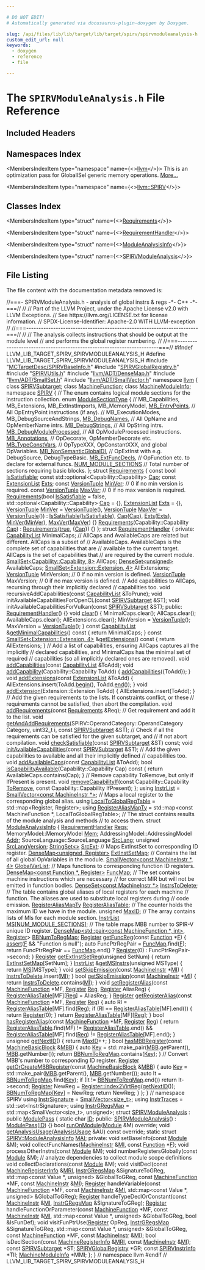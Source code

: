 ```yaml
---

# DO NOT EDIT!
# Automatically generated via docusaurus-plugin-doxygen by Doxygen.

slug: /api/files/lib/lib/target/lib/target/spirv/spirvmoduleanalysis-h
custom_edit_url: null
keywords:
  - doxygen
  - reference
  - file

---
```





# The `SPIRVModuleAnalysis.h` File Reference

<DoxygenPage pluginConfig={pluginConfig}>



## Included Headers

<IncludesList>
<IncludesListItem
  filePath="MCTargetDesc/SPIRVBaseInfo.h"
  permalink="/docs/api/files/lib/lib/target/lib/target/spirv/lib/target/spirv/mctargetdesc/spirvbaseinfo-h"
  isLocal="true" />
<IncludesListItem
  filePath="SPIRVGlobalRegistry.h"
  permalink="/docs/api/files/lib/lib/target/lib/target/spirv/spirvglobalregistry-h"
  isLocal="true" />
<IncludesListItem
  filePath="SPIRVUtils.h"
  permalink="/docs/api/files/lib/lib/target/lib/target/spirv/spirvutils-h"
  isLocal="true" />
<IncludesListItem
  filePath="llvm/ADT/DenseMap.h"
  permalink="/docs/api/files/include/include/llvm/include/llvm/adt/densemap-h"
  isLocal="true" />
<IncludesListItem
  filePath="llvm/ADT/SmallSet.h"
  permalink="/docs/api/files/include/include/llvm/include/llvm/adt/smallset-h"
  isLocal="true" />
<IncludesListItem
  filePath="llvm/ADT/SmallVector.h"
  permalink="/docs/api/files/include/include/llvm/include/llvm/adt/smallvector-h"
  isLocal="true" />
</IncludesList>

## Namespaces Index

<MembersIndex>

<MembersIndexItem
  type="namespace"
  name={<><a href="/docs/api/namespaces/llvm">llvm</a></>}>
This is an optimization pass for GlobalISel generic memory operations. <a href="/docs/api/namespaces/llvm/#details">More...</a>
</MembersIndexItem>

<MembersIndexItem
  type="namespace"
  name={<><a href="/docs/api/namespaces/llvm/spirv">llvm::SPIRV</a></>}>
</MembersIndexItem>

</MembersIndex>

## Classes Index

<MembersIndex>

<MembersIndexItem
  type="struct"
  name={<><a href="/docs/api/structs/llvm/spirv/requirements">Requirements</a></>}>
</MembersIndexItem>

<MembersIndexItem
  type="struct"
  name={<><a href="/docs/api/structs/llvm/spirv/requirementhandler">RequirementHandler</a></>}>
</MembersIndexItem>

<MembersIndexItem
  type="struct"
  name={<><a href="/docs/api/structs/llvm/spirv/moduleanalysisinfo">ModuleAnalysisInfo</a></>}>
</MembersIndexItem>

<MembersIndexItem
  type="struct"
  name={<><a href="/docs/api/structs/llvm/spirvmoduleanalysis">SPIRVModuleAnalysis</a></>}>
</MembersIndexItem>

</MembersIndex>


## File Listing

The file content with the documentation metadata removed is:

<ProgramListing>

<Link id="l00001" /><CodeLine lineNumber="1"><Highlight kind="comment">//===- SPIRVModuleAnalysis.h - analysis of global instrs &amp; regs -&#42;- C++ -&#42;-===//</Highlight><Highlight kind="normal"></Highlight></CodeLine>
<Link id="l00002" /><CodeLine lineNumber="2"><Highlight kind="normal"></Highlight><Highlight kind="comment">//</Highlight><Highlight kind="normal"></Highlight></CodeLine>
<Link id="l00003" /><CodeLine lineNumber="3"><Highlight kind="normal"></Highlight><Highlight kind="comment">// Part of the LLVM Project, under the Apache License v2.0 with LLVM Exceptions.</Highlight><Highlight kind="normal"></Highlight></CodeLine>
<Link id="l00004" /><CodeLine lineNumber="4"><Highlight kind="normal"></Highlight><Highlight kind="comment">// See https://llvm.org/LICENSE.txt for license information.</Highlight><Highlight kind="normal"></Highlight></CodeLine>
<Link id="l00005" /><CodeLine lineNumber="5"><Highlight kind="normal"></Highlight><Highlight kind="comment">// SPDX-License-Identifier: Apache-2.0 WITH LLVM-exception</Highlight><Highlight kind="normal"></Highlight></CodeLine>
<Link id="l00006" /><CodeLine lineNumber="6"><Highlight kind="normal"></Highlight><Highlight kind="comment">//</Highlight><Highlight kind="normal"></Highlight></CodeLine>
<Link id="l00007" /><CodeLine lineNumber="7"><Highlight kind="normal"></Highlight><Highlight kind="comment">//===----------------------------------------------------------------------===//</Highlight><Highlight kind="normal"></Highlight></CodeLine>
<Link id="l00008" /><CodeLine lineNumber="8"><Highlight kind="normal"></Highlight><Highlight kind="comment">//</Highlight><Highlight kind="normal"></Highlight></CodeLine>
<Link id="l00009" /><CodeLine lineNumber="9"><Highlight kind="normal"></Highlight><Highlight kind="comment">// The analysis collects instructions that should be output at the module level</Highlight><Highlight kind="normal"></Highlight></CodeLine>
<Link id="l00010" /><CodeLine lineNumber="10"><Highlight kind="normal"></Highlight><Highlight kind="comment">// and performs the global register numbering.</Highlight><Highlight kind="normal"></Highlight></CodeLine>
<Link id="l00011" /><CodeLine lineNumber="11"><Highlight kind="normal"></Highlight><Highlight kind="comment">//</Highlight><Highlight kind="normal"></Highlight></CodeLine>
<Link id="l00012" /><CodeLine lineNumber="12"><Highlight kind="normal"></Highlight><Highlight kind="comment">//===----------------------------------------------------------------------===//</Highlight><Highlight kind="normal"></Highlight></CodeLine>
<Link id="l00013" /><CodeLine lineNumber="13"><Highlight kind="normal"></Highlight></CodeLine>
<Link id="l00014" /><CodeLine lineNumber="14"><Highlight kind="normal"></Highlight><Highlight kind="preprocessor">#ifndef LLVM&#95;LIB&#95;TARGET&#95;SPIRV&#95;SPIRVMODULEANALYSIS&#95;H</Highlight><Highlight kind="normal"></Highlight></CodeLine>
<Link id="l00015" /><CodeLine lineNumber="15"><Highlight kind="normal"></Highlight><Highlight kind="preprocessor">#define LLVM&#95;LIB&#95;TARGET&#95;SPIRV&#95;SPIRVMODULEANALYSIS&#95;H</Highlight><Highlight kind="normal"></Highlight></CodeLine>
<Link id="l00016" /><CodeLine lineNumber="16"><Highlight kind="normal"></Highlight></CodeLine>
<Link id="l00017" /><CodeLine lineNumber="17"><Highlight kind="normal"></Highlight><Highlight kind="preprocessor">#include &quot;<a href="/docs/api/files/lib/lib/target/lib/target/spirv/lib/target/spirv/mctargetdesc/spirvbaseinfo-h">MCTargetDesc/SPIRVBaseInfo.h</a>&quot;</Highlight><Highlight kind="normal"></Highlight></CodeLine>
<Link id="l00018" /><CodeLine lineNumber="18"><Highlight kind="normal"></Highlight><Highlight kind="preprocessor">#include &quot;<a href="/docs/api/files/lib/lib/target/lib/target/spirv/spirvglobalregistry-h">SPIRVGlobalRegistry.h</a>&quot;</Highlight><Highlight kind="normal"></Highlight></CodeLine>
<Link id="l00019" /><CodeLine lineNumber="19"><Highlight kind="normal"></Highlight><Highlight kind="preprocessor">#include &quot;<a href="/docs/api/files/lib/lib/target/lib/target/spirv/spirvutils-h">SPIRVUtils.h</a>&quot;</Highlight><Highlight kind="normal"></Highlight></CodeLine>
<Link id="l00020" /><CodeLine lineNumber="20"><Highlight kind="normal"></Highlight><Highlight kind="preprocessor">#include &quot;<a href="/docs/api/files/include/include/llvm/include/llvm/adt/densemap-h">llvm/ADT/DenseMap.h</a>&quot;</Highlight><Highlight kind="normal"></Highlight></CodeLine>
<Link id="l00021" /><CodeLine lineNumber="21"><Highlight kind="normal"></Highlight><Highlight kind="preprocessor">#include &quot;<a href="/docs/api/files/include/include/llvm/include/llvm/adt/smallset-h">llvm/ADT/SmallSet.h</a>&quot;</Highlight><Highlight kind="normal"></Highlight></CodeLine>
<Link id="l00022" /><CodeLine lineNumber="22"><Highlight kind="normal"></Highlight><Highlight kind="preprocessor">#include &quot;<a href="/docs/api/files/include/include/llvm/include/llvm/adt/smallvector-h">llvm/ADT/SmallVector.h</a>&quot;</Highlight><Highlight kind="normal"></Highlight></CodeLine>
<Link id="l00023" /><CodeLine lineNumber="23"><Highlight kind="normal"></Highlight></CodeLine>
<Link id="l00024" /><CodeLine lineNumber="24"><Highlight kind="normal"></Highlight><Highlight kind="keyword">namespace </Highlight><Highlight kind="normal"><a href="/docs/api/namespaces/llvm">llvm</a> &#123;</Highlight></CodeLine>
<Link id="l00025" /><CodeLine lineNumber="25"><Highlight kind="normal"></Highlight><Highlight kind="keyword">class </Highlight><Highlight kind="normal"><a href="/docs/api/classes/llvm/spirvsubtarget">SPIRVSubtarget</a>;</Highlight></CodeLine>
<Link id="l00026" /><CodeLine lineNumber="26"><Highlight kind="normal"></Highlight><Highlight kind="keyword">class </Highlight><Highlight kind="normal"><a href="/docs/api/classes/llvm/machinefunction">MachineFunction</a>;</Highlight></CodeLine>
<Link id="l00027" /><CodeLine lineNumber="27"><Highlight kind="normal"></Highlight><Highlight kind="keyword">class </Highlight><Highlight kind="normal"><a href="/docs/api/classes/llvm/machinemoduleinfo">MachineModuleInfo</a>;</Highlight></CodeLine>
<Link id="l00028" /><CodeLine lineNumber="28"><Highlight kind="normal"></Highlight></CodeLine>
<Link id="l00029" /><CodeLine lineNumber="29"><Highlight kind="normal"></Highlight><Highlight kind="keyword">namespace </Highlight><Highlight kind="normal"><a href="/docs/api/namespaces/llvm/spirv">SPIRV</a> &#123;</Highlight></CodeLine>
<Link id="l00030" /><CodeLine lineNumber="30"><Highlight kind="normal"></Highlight><Highlight kind="comment">// The enum contains logical module sections for the instruction collection.</Highlight><Highlight kind="normal"></Highlight></CodeLine>
<Link id="l00031" /><CodeLine lineNumber="31" lineLink="/docs/api/namespaces/llvm/spirv/#a2cef054c0c3ca62b709eb640501e0d1b"><Highlight kind="normal"></Highlight><Highlight kind="keyword">enum</Highlight><Highlight kind="normal"> <a href="/docs/api/namespaces/llvm/spirv/#a2cef054c0c3ca62b709eb640501e0d1b">ModuleSectionType</a> &#123;</Highlight></CodeLine>
<Link id="l00032" /><CodeLine lineNumber="32"><Highlight kind="normal">  </Highlight><Highlight kind="comment">//  MB&#95;Capabilities, MB&#95;Extensions, MB&#95;ExtInstImports, MB&#95;MemoryModel,</Highlight><Highlight kind="normal"></Highlight></CodeLine>
<Link id="l00033" /><CodeLine lineNumber="33" lineLink="/docs/api/namespaces/llvm/spirv/#a2cef054c0c3ca62b709eb640501e0d1baea37977cca9860f19a9776b4ad6e8db9"><Highlight kind="normal">  <a href="/docs/api/namespaces/llvm/spirv/#a2cef054c0c3ca62b709eb640501e0d1baea37977cca9860f19a9776b4ad6e8db9">MB&#95;EntryPoints</a>, </Highlight><Highlight kind="comment">// All OpEntryPoint instructions (if any).</Highlight><Highlight kind="normal"></Highlight></CodeLine>
<Link id="l00034" /><CodeLine lineNumber="34"><Highlight kind="normal">  </Highlight><Highlight kind="comment">//  MB&#95;ExecutionModes, MB&#95;DebugSourceAndStrings,</Highlight><Highlight kind="normal"></Highlight></CodeLine>
<Link id="l00035" /><CodeLine lineNumber="35" lineLink="/docs/api/namespaces/llvm/spirv/#a2cef054c0c3ca62b709eb640501e0d1bab6dfa3080138274f2b58fc615f737ec3"><Highlight kind="normal">  <a href="/docs/api/namespaces/llvm/spirv/#a2cef054c0c3ca62b709eb640501e0d1bab6dfa3080138274f2b58fc615f737ec3">MB&#95;DebugNames</a>,           </Highlight><Highlight kind="comment">// All OpName and OpMemberName intrs.</Highlight><Highlight kind="normal"></Highlight></CodeLine>
<Link id="l00036" /><CodeLine lineNumber="36" lineLink="/docs/api/namespaces/llvm/spirv/#a2cef054c0c3ca62b709eb640501e0d1babcacfbd962adb526fa13d6caa8a3fe3c"><Highlight kind="normal">  <a href="/docs/api/namespaces/llvm/spirv/#a2cef054c0c3ca62b709eb640501e0d1babcacfbd962adb526fa13d6caa8a3fe3c">MB&#95;DebugStrings</a>,         </Highlight><Highlight kind="comment">// All OpString intrs.</Highlight><Highlight kind="normal"></Highlight></CodeLine>
<Link id="l00037" /><CodeLine lineNumber="37" lineLink="/docs/api/namespaces/llvm/spirv/#a2cef054c0c3ca62b709eb640501e0d1ba29e82652bcf93f6b3ffe2d4f08ea123b"><Highlight kind="normal">  <a href="/docs/api/namespaces/llvm/spirv/#a2cef054c0c3ca62b709eb640501e0d1ba29e82652bcf93f6b3ffe2d4f08ea123b">MB&#95;DebugModuleProcessed</a>, </Highlight><Highlight kind="comment">// All OpModuleProcessed instructions.</Highlight><Highlight kind="normal"></Highlight></CodeLine>
<Link id="l00038" /><CodeLine lineNumber="38" lineLink="/docs/api/namespaces/llvm/spirv/#a2cef054c0c3ca62b709eb640501e0d1ba3c09c5b4b8345d2c1b8ae49e23fdb37a"><Highlight kind="normal">  <a href="/docs/api/namespaces/llvm/spirv/#a2cef054c0c3ca62b709eb640501e0d1ba3c09c5b4b8345d2c1b8ae49e23fdb37a">MB&#95;Annotations</a>,          </Highlight><Highlight kind="comment">// OpDecorate, OpMemberDecorate etc.</Highlight><Highlight kind="normal"></Highlight></CodeLine>
<Link id="l00039" /><CodeLine lineNumber="39" lineLink="/docs/api/namespaces/llvm/spirv/#a2cef054c0c3ca62b709eb640501e0d1bab45db00a8b7c110dfe9e2e9be8a1cec1"><Highlight kind="normal">  <a href="/docs/api/namespaces/llvm/spirv/#a2cef054c0c3ca62b709eb640501e0d1bab45db00a8b7c110dfe9e2e9be8a1cec1">MB&#95;TypeConstVars</a>,        </Highlight><Highlight kind="comment">// OpTypeXXX, OpConstantXXX, and global OpVariables.</Highlight><Highlight kind="normal"></Highlight></CodeLine>
<Link id="l00040" /><CodeLine lineNumber="40" lineLink="/docs/api/namespaces/llvm/spirv/#a2cef054c0c3ca62b709eb640501e0d1ba5ab9e10ce14abf3ae8cd4cf398e4df1c"><Highlight kind="normal">  <a href="/docs/api/namespaces/llvm/spirv/#a2cef054c0c3ca62b709eb640501e0d1ba5ab9e10ce14abf3ae8cd4cf398e4df1c">MB&#95;NonSemanticGlobalDI</a>,  </Highlight><Highlight kind="comment">// OpExtInst with e.g. DebugSource, DebugTypeBasic.</Highlight><Highlight kind="normal"></Highlight></CodeLine>
<Link id="l00041" /><CodeLine lineNumber="41" lineLink="/docs/api/namespaces/llvm/spirv/#a2cef054c0c3ca62b709eb640501e0d1bad434d9cb6c56f35f9521b2c973790233"><Highlight kind="normal">  <a href="/docs/api/namespaces/llvm/spirv/#a2cef054c0c3ca62b709eb640501e0d1bad434d9cb6c56f35f9521b2c973790233">MB&#95;ExtFuncDecls</a>,         </Highlight><Highlight kind="comment">// OpFunction etc. to declare for external funcs.</Highlight><Highlight kind="normal"></Highlight></CodeLine>
<Link id="l00042" /><CodeLine lineNumber="42" lineLink="/docs/api/namespaces/llvm/spirv/#a2cef054c0c3ca62b709eb640501e0d1bacb972633c1f797f661b9bc9b5f134add"><Highlight kind="normal">  <a href="/docs/api/namespaces/llvm/spirv/#a2cef054c0c3ca62b709eb640501e0d1bacb972633c1f797f661b9bc9b5f134add">NUM&#95;MODULE&#95;SECTIONS</a>      </Highlight><Highlight kind="comment">// Total number of sections requiring basic blocks.</Highlight><Highlight kind="normal"></Highlight></CodeLine>
<Link id="l00043" /><CodeLine lineNumber="43"><Highlight kind="normal">&#125;;</Highlight></CodeLine>
<Link id="l00044" /><CodeLine lineNumber="44"><Highlight kind="normal"></Highlight></CodeLine>
<Link id="l00045" /><CodeLine lineNumber="45" lineLink="/docs/api/structs/llvm/spirv/requirements"><Highlight kind="normal"></Highlight><Highlight kind="keyword">struct </Highlight><Highlight kind="normal"><a href="/docs/api/structs/llvm/spirv/requirements/#a4143d9aed11b7eaf151b52417ab06b4a">Requirements</a> &#123;</Highlight></CodeLine>
<Link id="l00046" /><CodeLine lineNumber="46" lineLink="/docs/api/structs/llvm/spirv/requirements/#a88459336f3352d1f3d53e280d46f6ee2"><Highlight kind="normal">  </Highlight><Highlight kind="keyword">const</Highlight><Highlight kind="normal"> </Highlight><Highlight kind="keywordtype">bool</Highlight><Highlight kind="normal"> <a href="/docs/api/structs/llvm/spirv/requirements/#a88459336f3352d1f3d53e280d46f6ee2">IsSatisfiable</a>;</Highlight></CodeLine>
<Link id="l00047" /><CodeLine lineNumber="47" lineLink="/docs/api/structs/llvm/spirv/requirements/#abc409d16a2f697af8d421bbaad63ee26"><Highlight kind="normal">  </Highlight><Highlight kind="keyword">const</Highlight><Highlight kind="normal"> std::optional&lt;Capability::Capability&gt; <a href="/docs/api/structs/llvm/spirv/requirements/#abc409d16a2f697af8d421bbaad63ee26">Cap</a>;</Highlight></CodeLine>
<Link id="l00048" /><CodeLine lineNumber="48" lineLink="/docs/api/structs/llvm/spirv/requirements/#afe1bfd34ce9baed069d0e76ea09f0a4c"><Highlight kind="normal">  </Highlight><Highlight kind="keyword">const</Highlight><Highlight kind="normal"> <a href="/docs/api/namespaces/llvm/#a21e2ed1e4164710f9558e83f8947612d">ExtensionList</a> <a href="/docs/api/structs/llvm/spirv/requirements/#afe1bfd34ce9baed069d0e76ea09f0a4c">Exts</a>;</Highlight></CodeLine>
<Link id="l00049" /><CodeLine lineNumber="49" lineLink="/docs/api/structs/llvm/spirv/requirements/#acc4a39bbb6c0941a2bbc94344e7daa7a"><Highlight kind="normal">  </Highlight><Highlight kind="keyword">const</Highlight><Highlight kind="normal"> <a href="/docs/api/classes/llvm/versiontuple">VersionTuple</a> <a href="/docs/api/structs/llvm/spirv/requirements/#acc4a39bbb6c0941a2bbc94344e7daa7a">MinVer</a>; </Highlight><Highlight kind="comment">// 0 if no min version is required.</Highlight><Highlight kind="normal"></Highlight></CodeLine>
<Link id="l00050" /><CodeLine lineNumber="50" lineLink="/docs/api/structs/llvm/spirv/requirements/#aeb65a9f0f1e503717e570f28be2fdb47"><Highlight kind="normal">  </Highlight><Highlight kind="keyword">const</Highlight><Highlight kind="normal"> <a href="/docs/api/classes/llvm/versiontuple">VersionTuple</a> <a href="/docs/api/structs/llvm/spirv/requirements/#aeb65a9f0f1e503717e570f28be2fdb47">MaxVer</a>; </Highlight><Highlight kind="comment">// 0 if no max version is required.</Highlight><Highlight kind="normal"></Highlight></CodeLine>
<Link id="l00051" /><CodeLine lineNumber="51"><Highlight kind="normal"></Highlight></CodeLine>
<Link id="l00052" /><CodeLine lineNumber="52" lineLink="/docs/api/structs/llvm/spirv/requirements/#a4143d9aed11b7eaf151b52417ab06b4a"><Highlight kind="normal">  <a href="/docs/api/structs/llvm/spirv/requirements/#a4143d9aed11b7eaf151b52417ab06b4a">Requirements</a>(</Highlight><Highlight kind="keywordtype">bool</Highlight><Highlight kind="normal"> <a href="/docs/api/structs/llvm/spirv/requirements/#a88459336f3352d1f3d53e280d46f6ee2">IsSatisfiable</a> = </Highlight><Highlight kind="keyword">false</Highlight><Highlight kind="normal">,</Highlight></CodeLine>
<Link id="l00053" /><CodeLine lineNumber="53"><Highlight kind="normal">               std::optional&lt;Capability::Capability&gt; <a href="/docs/api/structs/llvm/spirv/requirements/#abc409d16a2f697af8d421bbaad63ee26">Cap</a> = &#123;&#125;,</Highlight></CodeLine>
<Link id="l00054" /><CodeLine lineNumber="54"><Highlight kind="normal">               <a href="/docs/api/namespaces/llvm/#a21e2ed1e4164710f9558e83f8947612d">ExtensionList</a> <a href="/docs/api/structs/llvm/spirv/requirements/#afe1bfd34ce9baed069d0e76ea09f0a4c">Exts</a> = &#123;&#125;, <a href="/docs/api/classes/llvm/versiontuple">VersionTuple</a> <a href="/docs/api/structs/llvm/spirv/requirements/#acc4a39bbb6c0941a2bbc94344e7daa7a">MinVer</a> = <a href="/docs/api/classes/llvm/versiontuple">VersionTuple</a>(),</Highlight></CodeLine>
<Link id="l00055" /><CodeLine lineNumber="55"><Highlight kind="normal">               <a href="/docs/api/classes/llvm/versiontuple">VersionTuple</a> <a href="/docs/api/structs/llvm/spirv/requirements/#aeb65a9f0f1e503717e570f28be2fdb47">MaxVer</a> = <a href="/docs/api/classes/llvm/versiontuple">VersionTuple</a>())</Highlight></CodeLine>
<Link id="l00056" /><CodeLine lineNumber="56"><Highlight kind="normal">      : <a href="/docs/api/structs/llvm/spirv/requirements/#a88459336f3352d1f3d53e280d46f6ee2">IsSatisfiable</a>(<a href="/docs/api/structs/llvm/spirv/requirements/#a88459336f3352d1f3d53e280d46f6ee2">IsSatisfiable</a>), <a href="/docs/api/structs/llvm/spirv/requirements/#abc409d16a2f697af8d421bbaad63ee26">Cap</a>(<a href="/docs/api/structs/llvm/spirv/requirements/#abc409d16a2f697af8d421bbaad63ee26">Cap</a>), <a href="/docs/api/structs/llvm/spirv/requirements/#afe1bfd34ce9baed069d0e76ea09f0a4c">Exts</a>(<a href="/docs/api/structs/llvm/spirv/requirements/#afe1bfd34ce9baed069d0e76ea09f0a4c">Exts</a>), <a href="/docs/api/structs/llvm/spirv/requirements/#acc4a39bbb6c0941a2bbc94344e7daa7a">MinVer</a>(<a href="/docs/api/structs/llvm/spirv/requirements/#acc4a39bbb6c0941a2bbc94344e7daa7a">MinVer</a>),</Highlight></CodeLine>
<Link id="l00057" /><CodeLine lineNumber="57"><Highlight kind="normal">        <a href="/docs/api/structs/llvm/spirv/requirements/#aeb65a9f0f1e503717e570f28be2fdb47">MaxVer</a>(<a href="/docs/api/structs/llvm/spirv/requirements/#aeb65a9f0f1e503717e570f28be2fdb47">MaxVer</a>) &#123;&#125;</Highlight></CodeLine>
<Link id="l00058" /><CodeLine lineNumber="58" lineLink="/docs/api/structs/llvm/spirv/requirements/#aeab31b3ffa3defb1ff662bd838b9d1bb"><Highlight kind="normal">  <a href="/docs/api/structs/llvm/spirv/requirements/#aeab31b3ffa3defb1ff662bd838b9d1bb">Requirements</a>(Capability::Capability <a href="/docs/api/structs/llvm/spirv/requirements/#abc409d16a2f697af8d421bbaad63ee26">Cap</a>) : <a href="/docs/api/structs/llvm/spirv/requirements/#a4143d9aed11b7eaf151b52417ab06b4a">Requirements</a>(<a href="/docs/api/files/lib/lib/analysis/basicaliasanalysis-cpp/#af6d5cafbdfc5313e65d990120021a3ec">true</a>, &#123;<a href="/docs/api/structs/llvm/spirv/requirements/#abc409d16a2f697af8d421bbaad63ee26">Cap</a>&#125;) &#123;&#125;</Highlight></CodeLine>
<Link id="l00059" /><CodeLine lineNumber="59"><Highlight kind="normal">&#125;;</Highlight></CodeLine>
<Link id="l00060" /><CodeLine lineNumber="60"><Highlight kind="normal"></Highlight></CodeLine>
<Link id="l00061" /><CodeLine lineNumber="61" lineLink="/docs/api/structs/llvm/spirv/requirementhandler"><Highlight kind="normal"></Highlight><Highlight kind="keyword">struct </Highlight><Highlight kind="normal"><a href="/docs/api/structs/llvm/spirv/requirementhandler/#a0df0a1abbeaf3fcc9b9dcfbbf8839ffe">RequirementHandler</a> &#123;</Highlight></CodeLine>
<Link id="l00062" /><CodeLine lineNumber="62"><Highlight kind="normal"></Highlight><Highlight kind="keyword">private</Highlight><Highlight kind="normal">:</Highlight></CodeLine>
<Link id="l00063" /><CodeLine lineNumber="63"><Highlight kind="normal">  <a href="/docs/api/namespaces/llvm/#acdb28f4bca312c77715de4c1c0a97bf2">CapabilityList</a> MinimalCaps;</Highlight></CodeLine>
<Link id="l00064" /><CodeLine lineNumber="64"><Highlight kind="normal"></Highlight></CodeLine>
<Link id="l00065" /><CodeLine lineNumber="65"><Highlight kind="normal">  </Highlight><Highlight kind="comment">// AllCaps and AvailableCaps are related but different. AllCaps is a subset of</Highlight><Highlight kind="normal"></Highlight></CodeLine>
<Link id="l00066" /><CodeLine lineNumber="66"><Highlight kind="normal">  </Highlight><Highlight kind="comment">// AvailableCaps. AvailableCaps is the complete set of capabilities that are</Highlight><Highlight kind="normal"></Highlight></CodeLine>
<Link id="l00067" /><CodeLine lineNumber="67"><Highlight kind="normal">  </Highlight><Highlight kind="comment">// available to the current target. AllCaps is the set of capabilities that</Highlight><Highlight kind="normal"></Highlight></CodeLine>
<Link id="l00068" /><CodeLine lineNumber="68"><Highlight kind="normal">  </Highlight><Highlight kind="comment">// are required by the current module.</Highlight><Highlight kind="normal"></Highlight></CodeLine>
<Link id="l00069" /><CodeLine lineNumber="69"><Highlight kind="normal">  <a href="/docs/api/classes/llvm/smallset">SmallSet&lt;Capability::Capability, 8&gt;</a> AllCaps;</Highlight></CodeLine>
<Link id="l00070" /><CodeLine lineNumber="70"><Highlight kind="normal">  <a href="/docs/api/classes/llvm/denseset">DenseSet&lt;unsigned&gt;</a> AvailableCaps;</Highlight></CodeLine>
<Link id="l00071" /><CodeLine lineNumber="71"><Highlight kind="normal"></Highlight></CodeLine>
<Link id="l00072" /><CodeLine lineNumber="72"><Highlight kind="normal">  <a href="/docs/api/classes/llvm/smallset">SmallSet&lt;Extension::Extension, 4&gt;</a> AllExtensions;</Highlight></CodeLine>
<Link id="l00073" /><CodeLine lineNumber="73"><Highlight kind="normal">  <a href="/docs/api/classes/llvm/versiontuple">VersionTuple</a> MinVersion; </Highlight><Highlight kind="comment">// 0 if no min version is defined.</Highlight><Highlight kind="normal"></Highlight></CodeLine>
<Link id="l00074" /><CodeLine lineNumber="74"><Highlight kind="normal">  <a href="/docs/api/classes/llvm/versiontuple">VersionTuple</a> MaxVersion; </Highlight><Highlight kind="comment">// 0 if no max version is defined.</Highlight><Highlight kind="normal"></Highlight></CodeLine>
<Link id="l00075" /><CodeLine lineNumber="75"><Highlight kind="normal">  </Highlight><Highlight kind="comment">// Add capabilities to AllCaps, recursing through their implicitly declared</Highlight><Highlight kind="normal"></Highlight></CodeLine>
<Link id="l00076" /><CodeLine lineNumber="76"><Highlight kind="normal">  </Highlight><Highlight kind="comment">// capabilities too.</Highlight><Highlight kind="normal"></Highlight></CodeLine>
<Link id="l00077" /><CodeLine lineNumber="77"><Highlight kind="normal">  </Highlight><Highlight kind="keywordtype">void</Highlight><Highlight kind="normal"> recursiveAddCapabilities(</Highlight><Highlight kind="keyword">const</Highlight><Highlight kind="normal"> <a href="/docs/api/namespaces/llvm/#acdb28f4bca312c77715de4c1c0a97bf2">CapabilityList</a> &amp;ToPrune);</Highlight></CodeLine>
<Link id="l00078" /><CodeLine lineNumber="78"><Highlight kind="normal"></Highlight></CodeLine>
<Link id="l00079" /><CodeLine lineNumber="79"><Highlight kind="normal">  </Highlight><Highlight kind="keywordtype">void</Highlight><Highlight kind="normal"> initAvailableCapabilitiesForOpenCL(</Highlight><Highlight kind="keyword">const</Highlight><Highlight kind="normal"> <a href="/docs/api/classes/llvm/spirvsubtarget">SPIRVSubtarget</a> &amp;ST);</Highlight></CodeLine>
<Link id="l00080" /><CodeLine lineNumber="80"><Highlight kind="normal">  </Highlight><Highlight kind="keywordtype">void</Highlight><Highlight kind="normal"> initAvailableCapabilitiesForVulkan(</Highlight><Highlight kind="keyword">const</Highlight><Highlight kind="normal"> <a href="/docs/api/classes/llvm/spirvsubtarget">SPIRVSubtarget</a> &amp;ST);</Highlight></CodeLine>
<Link id="l00081" /><CodeLine lineNumber="81"><Highlight kind="normal"></Highlight></CodeLine>
<Link id="l00082" /><CodeLine lineNumber="82"><Highlight kind="normal"></Highlight><Highlight kind="keyword">public</Highlight><Highlight kind="normal">:</Highlight></CodeLine>
<Link id="l00083" /><CodeLine lineNumber="83" lineLink="/docs/api/structs/llvm/spirv/requirementhandler/#a0df0a1abbeaf3fcc9b9dcfbbf8839ffe"><Highlight kind="normal">  <a href="/docs/api/structs/llvm/spirv/requirementhandler/#a0df0a1abbeaf3fcc9b9dcfbbf8839ffe">RequirementHandler</a>() &#123;&#125;</Highlight></CodeLine>
<Link id="l00084" /><CodeLine lineNumber="84" lineLink="/docs/api/structs/llvm/spirv/requirementhandler/#a96b8c6b4f93f8ac91131fb3f55dbd6d4"><Highlight kind="normal">  </Highlight><Highlight kind="keywordtype">void</Highlight><Highlight kind="normal"> <a href="/docs/api/structs/llvm/spirv/requirementhandler/#a96b8c6b4f93f8ac91131fb3f55dbd6d4">clear</a>() &#123;</Highlight></CodeLine>
<Link id="l00085" /><CodeLine lineNumber="85"><Highlight kind="normal">    MinimalCaps.clear();</Highlight></CodeLine>
<Link id="l00086" /><CodeLine lineNumber="86"><Highlight kind="normal">    AllCaps.clear();</Highlight></CodeLine>
<Link id="l00087" /><CodeLine lineNumber="87"><Highlight kind="normal">    AvailableCaps.clear();</Highlight></CodeLine>
<Link id="l00088" /><CodeLine lineNumber="88"><Highlight kind="normal">    AllExtensions.clear();</Highlight></CodeLine>
<Link id="l00089" /><CodeLine lineNumber="89"><Highlight kind="normal">    MinVersion = <a href="/docs/api/classes/llvm/versiontuple">VersionTuple</a>();</Highlight></CodeLine>
<Link id="l00090" /><CodeLine lineNumber="90"><Highlight kind="normal">    MaxVersion = <a href="/docs/api/classes/llvm/versiontuple">VersionTuple</a>();</Highlight></CodeLine>
<Link id="l00091" /><CodeLine lineNumber="91"><Highlight kind="normal">  &#125;</Highlight></CodeLine>
<Link id="l00092" /><CodeLine lineNumber="92" lineLink="/docs/api/structs/llvm/spirv/requirementhandler/#ab1d6b3bbc91c727e1cceb34d8303ebac"><Highlight kind="normal">  </Highlight><Highlight kind="keyword">const</Highlight><Highlight kind="normal"> <a href="/docs/api/namespaces/llvm/#acdb28f4bca312c77715de4c1c0a97bf2">CapabilityList</a> &amp;<a href="/docs/api/structs/llvm/spirv/requirementhandler/#ab1d6b3bbc91c727e1cceb34d8303ebac">getMinimalCapabilities</a>()</Highlight><Highlight kind="keyword"> const </Highlight><Highlight kind="normal">&#123; </Highlight><Highlight kind="keywordflow">return</Highlight><Highlight kind="normal"> MinimalCaps; &#125;</Highlight></CodeLine>
<Link id="l00093" /><CodeLine lineNumber="93" lineLink="/docs/api/structs/llvm/spirv/requirementhandler/#acf5bc9e705fafedabc16efa71fd3e175"><Highlight kind="normal">  </Highlight><Highlight kind="keyword">const</Highlight><Highlight kind="normal"> <a href="/docs/api/classes/llvm/smallset">SmallSet&lt;Extension::Extension, 4&gt;</a> &amp;<a href="/docs/api/structs/llvm/spirv/requirementhandler/#acf5bc9e705fafedabc16efa71fd3e175">getExtensions</a>()</Highlight><Highlight kind="keyword"> const </Highlight><Highlight kind="normal">&#123;</Highlight></CodeLine>
<Link id="l00094" /><CodeLine lineNumber="94"><Highlight kind="normal">    </Highlight><Highlight kind="keywordflow">return</Highlight><Highlight kind="normal"> AllExtensions;</Highlight></CodeLine>
<Link id="l00095" /><CodeLine lineNumber="95"><Highlight kind="normal">  &#125;</Highlight></CodeLine>
<Link id="l00096" /><CodeLine lineNumber="96"><Highlight kind="normal">  </Highlight><Highlight kind="comment">// Add a list of capabilities, ensuring AllCaps captures all the implicitly</Highlight><Highlight kind="normal"></Highlight></CodeLine>
<Link id="l00097" /><CodeLine lineNumber="97"><Highlight kind="normal">  </Highlight><Highlight kind="comment">// declared capabilities, and MinimalCaps has the minimal set of required</Highlight><Highlight kind="normal"></Highlight></CodeLine>
<Link id="l00098" /><CodeLine lineNumber="98"><Highlight kind="normal">  </Highlight><Highlight kind="comment">// capabilities (so all implicitly declared ones are removed).</Highlight><Highlight kind="normal"></Highlight></CodeLine>
<Link id="l00099" /><CodeLine lineNumber="99" lineLink="/docs/api/structs/llvm/spirv/requirementhandler/#a03e9e9711e88943ba1fc4ec17815155e"><Highlight kind="normal">  </Highlight><Highlight kind="keywordtype">void</Highlight><Highlight kind="normal"> <a href="/docs/api/structs/llvm/spirv/requirementhandler/#a03e9e9711e88943ba1fc4ec17815155e">addCapabilities</a>(</Highlight><Highlight kind="keyword">const</Highlight><Highlight kind="normal"> <a href="/docs/api/namespaces/llvm/#acdb28f4bca312c77715de4c1c0a97bf2">CapabilityList</a> &amp;ToAdd);</Highlight></CodeLine>
<Link id="l00100" /><CodeLine lineNumber="100" lineLink="/docs/api/structs/llvm/spirv/requirementhandler/#a8e809ea30076107903b18dcacdd74ed9"><Highlight kind="normal">  </Highlight><Highlight kind="keywordtype">void</Highlight><Highlight kind="normal"> <a href="/docs/api/structs/llvm/spirv/requirementhandler/#a8e809ea30076107903b18dcacdd74ed9">addCapability</a>(Capability::Capability ToAdd) &#123; <a href="/docs/api/structs/llvm/spirv/requirementhandler/#a03e9e9711e88943ba1fc4ec17815155e">addCapabilities</a>(&#123;ToAdd&#125;); &#125;</Highlight></CodeLine>
<Link id="l00101" /><CodeLine lineNumber="101" lineLink="/docs/api/structs/llvm/spirv/requirementhandler/#a4d5fe47ba4a3c6cbc8d9655eafdb13f2"><Highlight kind="normal">  </Highlight><Highlight kind="keywordtype">void</Highlight><Highlight kind="normal"> <a href="/docs/api/structs/llvm/spirv/requirementhandler/#a4d5fe47ba4a3c6cbc8d9655eafdb13f2">addExtensions</a>(</Highlight><Highlight kind="keyword">const</Highlight><Highlight kind="normal"> <a href="/docs/api/namespaces/llvm/#a21e2ed1e4164710f9558e83f8947612d">ExtensionList</a> &amp;ToAdd) &#123;</Highlight></CodeLine>
<Link id="l00102" /><CodeLine lineNumber="102"><Highlight kind="normal">    AllExtensions.insert(ToAdd.<a href="/docs/api/classes/llvm/smallvectortemplatecommon/#a8a045d250952c0867382a9840ee18fdf">begin</a>(), ToAdd.<a href="/docs/api/classes/llvm/smallvectortemplatecommon/#a075e34e98605d0e7c289763a104869ac">end</a>());</Highlight></CodeLine>
<Link id="l00103" /><CodeLine lineNumber="103"><Highlight kind="normal">  &#125;</Highlight></CodeLine>
<Link id="l00104" /><CodeLine lineNumber="104" lineLink="/docs/api/structs/llvm/spirv/requirementhandler/#a76ba7ea9a0c026dca295bca66c0db878"><Highlight kind="normal">  </Highlight><Highlight kind="keywordtype">void</Highlight><Highlight kind="normal"> <a href="/docs/api/structs/llvm/spirv/requirementhandler/#a76ba7ea9a0c026dca295bca66c0db878">addExtension</a>(Extension::Extension ToAdd) &#123; AllExtensions.insert(ToAdd); &#125;</Highlight></CodeLine>
<Link id="l00105" /><CodeLine lineNumber="105"><Highlight kind="normal">  </Highlight><Highlight kind="comment">// Add the given requirements to the lists. If constraints conflict, or these</Highlight><Highlight kind="normal"></Highlight></CodeLine>
<Link id="l00106" /><CodeLine lineNumber="106"><Highlight kind="normal">  </Highlight><Highlight kind="comment">// requirements cannot be satisfied, then abort the compilation.</Highlight><Highlight kind="normal"></Highlight></CodeLine>
<Link id="l00107" /><CodeLine lineNumber="107" lineLink="/docs/api/structs/llvm/spirv/requirementhandler/#ad9d818719af482a01e274720df3a89cb"><Highlight kind="normal">  </Highlight><Highlight kind="keywordtype">void</Highlight><Highlight kind="normal"> <a href="/docs/api/structs/llvm/spirv/requirementhandler/#ad9d818719af482a01e274720df3a89cb">addRequirements</a>(</Highlight><Highlight kind="keyword">const</Highlight><Highlight kind="normal"> <a href="/docs/api/structs/llvm/spirv/requirements">Requirements</a> &amp;Req);</Highlight></CodeLine>
<Link id="l00108" /><CodeLine lineNumber="108"><Highlight kind="normal">  </Highlight><Highlight kind="comment">// Get requirement and add it to the list.</Highlight><Highlight kind="normal"></Highlight></CodeLine>
<Link id="l00109" /><CodeLine lineNumber="109" lineLink="/docs/api/structs/llvm/spirv/requirementhandler/#a6159bd1e92189d78460c749a6f0a39fb"><Highlight kind="normal">  </Highlight><Highlight kind="keywordtype">void</Highlight><Highlight kind="normal"> <a href="/docs/api/structs/llvm/spirv/requirementhandler/#a6159bd1e92189d78460c749a6f0a39fb">getAndAddRequirements</a>(SPIRV::OperandCategory::OperandCategory Category,</Highlight></CodeLine>
<Link id="l00110" /><CodeLine lineNumber="110"><Highlight kind="normal">                             uint32&#95;t i, </Highlight><Highlight kind="keyword">const</Highlight><Highlight kind="normal"> <a href="/docs/api/classes/llvm/spirvsubtarget">SPIRVSubtarget</a> &amp;ST);</Highlight></CodeLine>
<Link id="l00111" /><CodeLine lineNumber="111"><Highlight kind="normal">  </Highlight><Highlight kind="comment">// Check if all the requirements can be satisfied for the given subtarget, and</Highlight><Highlight kind="normal"></Highlight></CodeLine>
<Link id="l00112" /><CodeLine lineNumber="112"><Highlight kind="normal">  </Highlight><Highlight kind="comment">// if not abort compilation.</Highlight><Highlight kind="normal"></Highlight></CodeLine>
<Link id="l00113" /><CodeLine lineNumber="113" lineLink="/docs/api/structs/llvm/spirv/requirementhandler/#a526f8fec6542091d032cc70a4f1bf84e"><Highlight kind="normal">  </Highlight><Highlight kind="keywordtype">void</Highlight><Highlight kind="normal"> <a href="/docs/api/structs/llvm/spirv/requirementhandler/#a526f8fec6542091d032cc70a4f1bf84e">checkSatisfiable</a>(</Highlight><Highlight kind="keyword">const</Highlight><Highlight kind="normal"> <a href="/docs/api/classes/llvm/spirvsubtarget">SPIRVSubtarget</a> &amp;ST) </Highlight><Highlight kind="keyword">const</Highlight><Highlight kind="normal">;</Highlight></CodeLine>
<Link id="l00114" /><CodeLine lineNumber="114" lineLink="/docs/api/structs/llvm/spirv/requirementhandler/#a77146847c9ebeb13c90fb4f23acfe4c1"><Highlight kind="normal">  </Highlight><Highlight kind="keywordtype">void</Highlight><Highlight kind="normal"> <a href="/docs/api/structs/llvm/spirv/requirementhandler/#a77146847c9ebeb13c90fb4f23acfe4c1">initAvailableCapabilities</a>(</Highlight><Highlight kind="keyword">const</Highlight><Highlight kind="normal"> <a href="/docs/api/classes/llvm/spirvsubtarget">SPIRVSubtarget</a> &amp;ST);</Highlight></CodeLine>
<Link id="l00115" /><CodeLine lineNumber="115"><Highlight kind="normal">  </Highlight><Highlight kind="comment">// Add the given capabilities to available and all their implicitly defined</Highlight><Highlight kind="normal"></Highlight></CodeLine>
<Link id="l00116" /><CodeLine lineNumber="116"><Highlight kind="normal">  </Highlight><Highlight kind="comment">// capabilities too.</Highlight><Highlight kind="normal"></Highlight></CodeLine>
<Link id="l00117" /><CodeLine lineNumber="117" lineLink="/docs/api/structs/llvm/spirv/requirementhandler/#a91c1307c498a571a4404494e050f0ab8"><Highlight kind="normal">  </Highlight><Highlight kind="keywordtype">void</Highlight><Highlight kind="normal"> <a href="/docs/api/structs/llvm/spirv/requirementhandler/#a91c1307c498a571a4404494e050f0ab8">addAvailableCaps</a>(</Highlight><Highlight kind="keyword">const</Highlight><Highlight kind="normal"> <a href="/docs/api/namespaces/llvm/#acdb28f4bca312c77715de4c1c0a97bf2">CapabilityList</a> &amp;ToAdd);</Highlight></CodeLine>
<Link id="l00118" /><CodeLine lineNumber="118" lineLink="/docs/api/structs/llvm/spirv/requirementhandler/#a34a74a90bd3f29c1143ce77b9f78461f"><Highlight kind="normal">  </Highlight><Highlight kind="keywordtype">bool</Highlight><Highlight kind="normal"> <a href="/docs/api/structs/llvm/spirv/requirementhandler/#a34a74a90bd3f29c1143ce77b9f78461f">isCapabilityAvailable</a>(Capability::Capability Cap)</Highlight><Highlight kind="keyword"> const </Highlight><Highlight kind="normal">&#123;</Highlight></CodeLine>
<Link id="l00119" /><CodeLine lineNumber="119"><Highlight kind="normal">    </Highlight><Highlight kind="keywordflow">return</Highlight><Highlight kind="normal"> AvailableCaps.contains(Cap);</Highlight></CodeLine>
<Link id="l00120" /><CodeLine lineNumber="120"><Highlight kind="normal">  &#125;</Highlight></CodeLine>
<Link id="l00121" /><CodeLine lineNumber="121"><Highlight kind="normal"></Highlight></CodeLine>
<Link id="l00122" /><CodeLine lineNumber="122"><Highlight kind="normal">  </Highlight><Highlight kind="comment">// Remove capability ToRemove, but only if IfPresent is present.</Highlight><Highlight kind="normal"></Highlight></CodeLine>
<Link id="l00123" /><CodeLine lineNumber="123" lineLink="/docs/api/structs/llvm/spirv/requirementhandler/#a86258ccd5f0c68dfcb67d590b27fe802"><Highlight kind="normal">  </Highlight><Highlight kind="keywordtype">void</Highlight><Highlight kind="normal"> <a href="/docs/api/structs/llvm/spirv/requirementhandler/#a86258ccd5f0c68dfcb67d590b27fe802">removeCapabilityIf</a>(</Highlight><Highlight kind="keyword">const</Highlight><Highlight kind="normal"> Capability::Capability <a href="/docs/api/files/lib/lib/target/lib/target/arm/armlowoverheadloops-cpp/#a3bf42baf773b375802538951c88d8e12">ToRemove</a>,</Highlight></CodeLine>
<Link id="l00124" /><CodeLine lineNumber="124"><Highlight kind="normal">                          </Highlight><Highlight kind="keyword">const</Highlight><Highlight kind="normal"> Capability::Capability IfPresent);</Highlight></CodeLine>
<Link id="l00125" /><CodeLine lineNumber="125"><Highlight kind="normal">&#125;;</Highlight></CodeLine>
<Link id="l00126" /><CodeLine lineNumber="126"><Highlight kind="normal"></Highlight></CodeLine>
<Link id="l00127" /><CodeLine lineNumber="127" lineLink="/docs/api/namespaces/llvm/spirv/#a9d27d1e9d32548876d4ae793b18f66e2"><Highlight kind="normal"></Highlight><Highlight kind="keyword">using </Highlight><Highlight kind="normal"><a href="/docs/api/namespaces/llvm/spirv/#a9d27d1e9d32548876d4ae793b18f66e2">InstrList</a> = <a href="/docs/api/classes/llvm/smallvector">SmallVector&lt;const MachineInstr &#42;&gt;</a>;</Highlight></CodeLine>
<Link id="l00128" /><CodeLine lineNumber="128"><Highlight kind="normal"></Highlight><Highlight kind="comment">// Maps a local register to the corresponding global alias.</Highlight><Highlight kind="normal"></Highlight></CodeLine>
<Link id="l00129" /><CodeLine lineNumber="129" lineLink="/docs/api/namespaces/llvm/spirv/#a120e1507f7740149b76d890bd78cd282"><Highlight kind="normal"></Highlight><Highlight kind="keyword">using </Highlight><Highlight kind="normal"><a href="/docs/api/namespaces/llvm/spirv/#a120e1507f7740149b76d890bd78cd282">LocalToGlobalRegTable</a> = std::map&lt;Register, Register&gt;;</Highlight></CodeLine>
<Link id="l00130" /><CodeLine lineNumber="130" lineLink="/docs/api/namespaces/llvm/spirv/#ac2d11613cd0cc1c46516533dcfe96858"><Highlight kind="normal"></Highlight><Highlight kind="keyword">using </Highlight><Highlight kind="normal"><a href="/docs/api/namespaces/llvm/spirv/#ac2d11613cd0cc1c46516533dcfe96858">RegisterAliasMapTy</a> =</Highlight></CodeLine>
<Link id="l00131" /><CodeLine lineNumber="131"><Highlight kind="normal">    std::map&lt;const MachineFunction &#42;, LocalToGlobalRegTable&gt;;</Highlight></CodeLine>
<Link id="l00132" /><CodeLine lineNumber="132"><Highlight kind="normal"></Highlight></CodeLine>
<Link id="l00133" /><CodeLine lineNumber="133"><Highlight kind="normal"></Highlight><Highlight kind="comment">// The struct contains results of the module analysis and methods</Highlight><Highlight kind="normal"></Highlight></CodeLine>
<Link id="l00134" /><CodeLine lineNumber="134"><Highlight kind="normal"></Highlight><Highlight kind="comment">// to access them.</Highlight><Highlight kind="normal"></Highlight></CodeLine>
<Link id="l00135" /><CodeLine lineNumber="135" lineLink="/docs/api/structs/llvm/spirv/moduleanalysisinfo"><Highlight kind="normal"></Highlight><Highlight kind="keyword">struct </Highlight><Highlight kind="normal"><a href="/docs/api/structs/llvm/spirv/moduleanalysisinfo">ModuleAnalysisInfo</a> &#123;</Highlight></CodeLine>
<Link id="l00136" /><CodeLine lineNumber="136" lineLink="/docs/api/structs/llvm/spirv/moduleanalysisinfo/#a36f2f69ecaab952430005d4d661c7f4b"><Highlight kind="normal">  <a href="/docs/api/structs/llvm/spirv/requirementhandler">RequirementHandler</a> <a href="/docs/api/structs/llvm/spirv/moduleanalysisinfo/#a36f2f69ecaab952430005d4d661c7f4b">Reqs</a>;</Highlight></CodeLine>
<Link id="l00137" /><CodeLine lineNumber="137" lineLink="/docs/api/structs/llvm/spirv/moduleanalysisinfo/#a7696ee6cb7a16bce834ca0663fdf7750"><Highlight kind="normal">  MemoryModel::MemoryModel <a href="/docs/api/structs/llvm/spirv/moduleanalysisinfo/#a7696ee6cb7a16bce834ca0663fdf7750">Mem</a>;</Highlight></CodeLine>
<Link id="l00138" /><CodeLine lineNumber="138" lineLink="/docs/api/structs/llvm/spirv/moduleanalysisinfo/#ab12e2f7caf864b2502203ba633d011e0"><Highlight kind="normal">  AddressingModel::AddressingModel <a href="/docs/api/structs/llvm/spirv/moduleanalysisinfo/#ab12e2f7caf864b2502203ba633d011e0">Addr</a>;</Highlight></CodeLine>
<Link id="l00139" /><CodeLine lineNumber="139" lineLink="/docs/api/structs/llvm/spirv/moduleanalysisinfo/#ac51010ad431bba8addce754ac5da46a5"><Highlight kind="normal">  SourceLanguage::SourceLanguage <a href="/docs/api/structs/llvm/spirv/moduleanalysisinfo/#ac51010ad431bba8addce754ac5da46a5">SrcLang</a>;</Highlight></CodeLine>
<Link id="l00140" /><CodeLine lineNumber="140" lineLink="/docs/api/structs/llvm/spirv/moduleanalysisinfo/#a1a937bb04a43f4184758b70f8d2318ba"><Highlight kind="normal">  </Highlight><Highlight kind="keywordtype">unsigned</Highlight><Highlight kind="normal"> <a href="/docs/api/structs/llvm/spirv/moduleanalysisinfo/#a1a937bb04a43f4184758b70f8d2318ba">SrcLangVersion</a>;</Highlight></CodeLine>
<Link id="l00141" /><CodeLine lineNumber="141" lineLink="/docs/api/structs/llvm/spirv/moduleanalysisinfo/#ac4843cd1dc9203513b4217f05af9fc4d"><Highlight kind="normal">  <a href="/docs/api/classes/llvm/stringset">StringSet&lt;&gt;</a> <a href="/docs/api/structs/llvm/spirv/moduleanalysisinfo/#ac4843cd1dc9203513b4217f05af9fc4d">SrcExt</a>;</Highlight></CodeLine>
<Link id="l00142" /><CodeLine lineNumber="142"><Highlight kind="normal">  </Highlight><Highlight kind="comment">// Maps ExtInstSet to corresponding ID register.</Highlight><Highlight kind="normal"></Highlight></CodeLine>
<Link id="l00143" /><CodeLine lineNumber="143" lineLink="/docs/api/structs/llvm/spirv/moduleanalysisinfo/#af0cfb97837c2333b3dd1d7107b27e383"><Highlight kind="normal">  <a href="/docs/api/classes/llvm/densemap">DenseMap&lt;unsigned, Register&gt;</a> <a href="/docs/api/structs/llvm/spirv/moduleanalysisinfo/#af0cfb97837c2333b3dd1d7107b27e383">ExtInstSetMap</a>;</Highlight></CodeLine>
<Link id="l00144" /><CodeLine lineNumber="144"><Highlight kind="normal">  </Highlight><Highlight kind="comment">// Contains the list of all global OpVariables in the module.</Highlight><Highlight kind="normal"></Highlight></CodeLine>
<Link id="l00145" /><CodeLine lineNumber="145" lineLink="/docs/api/structs/llvm/spirv/moduleanalysisinfo/#a298918a840eb7880f5ffaf08b5f2f336"><Highlight kind="normal">  <a href="/docs/api/classes/llvm/smallvector">SmallVector&lt;const MachineInstr &#42;, 4&gt;</a> <a href="/docs/api/structs/llvm/spirv/moduleanalysisinfo/#a298918a840eb7880f5ffaf08b5f2f336">GlobalVarList</a>;</Highlight></CodeLine>
<Link id="l00146" /><CodeLine lineNumber="146"><Highlight kind="normal">  </Highlight><Highlight kind="comment">// Maps functions to corresponding function ID registers.</Highlight><Highlight kind="normal"></Highlight></CodeLine>
<Link id="l00147" /><CodeLine lineNumber="147" lineLink="/docs/api/structs/llvm/spirv/moduleanalysisinfo/#a3819418706e3999fdab38f3ed191fc6c"><Highlight kind="normal">  <a href="/docs/api/classes/llvm/densemap">DenseMap&lt;const Function &#42;, Register&gt;</a> <a href="/docs/api/structs/llvm/spirv/moduleanalysisinfo/#a3819418706e3999fdab38f3ed191fc6c">FuncMap</a>;</Highlight></CodeLine>
<Link id="l00148" /><CodeLine lineNumber="148"><Highlight kind="normal">  </Highlight><Highlight kind="comment">// The set contains machine instructions which are necessary</Highlight><Highlight kind="normal"></Highlight></CodeLine>
<Link id="l00149" /><CodeLine lineNumber="149"><Highlight kind="normal">  </Highlight><Highlight kind="comment">// for correct MIR but will not be emitted in function bodies.</Highlight><Highlight kind="normal"></Highlight></CodeLine>
<Link id="l00150" /><CodeLine lineNumber="150" lineLink="/docs/api/structs/llvm/spirv/moduleanalysisinfo/#a531c8bc0d0261b3957adb20366078774"><Highlight kind="normal">  <a href="/docs/api/classes/llvm/denseset">DenseSet&lt;const MachineInstr &#42;&gt;</a> <a href="/docs/api/structs/llvm/spirv/moduleanalysisinfo/#a531c8bc0d0261b3957adb20366078774">InstrsToDelete</a>;</Highlight></CodeLine>
<Link id="l00151" /><CodeLine lineNumber="151"><Highlight kind="normal">  </Highlight><Highlight kind="comment">// The table contains global aliases of local registers for each machine</Highlight><Highlight kind="normal"></Highlight></CodeLine>
<Link id="l00152" /><CodeLine lineNumber="152"><Highlight kind="normal">  </Highlight><Highlight kind="comment">// function. The aliases are used to substitute local registers during</Highlight><Highlight kind="normal"></Highlight></CodeLine>
<Link id="l00153" /><CodeLine lineNumber="153"><Highlight kind="normal">  </Highlight><Highlight kind="comment">// code emission.</Highlight><Highlight kind="normal"></Highlight></CodeLine>
<Link id="l00154" /><CodeLine lineNumber="154" lineLink="/docs/api/structs/llvm/spirv/moduleanalysisinfo/#a5e1b647159e336844bbe70f6f6daa139"><Highlight kind="normal">  <a href="/docs/api/namespaces/llvm/spirv/#ac2d11613cd0cc1c46516533dcfe96858">RegisterAliasMapTy</a> <a href="/docs/api/structs/llvm/spirv/moduleanalysisinfo/#a5e1b647159e336844bbe70f6f6daa139">RegisterAliasTable</a>;</Highlight></CodeLine>
<Link id="l00155" /><CodeLine lineNumber="155"><Highlight kind="normal">  </Highlight><Highlight kind="comment">// The counter holds the maximum ID we have in the module.</Highlight><Highlight kind="normal"></Highlight></CodeLine>
<Link id="l00156" /><CodeLine lineNumber="156" lineLink="/docs/api/structs/llvm/spirv/moduleanalysisinfo/#a38d60ccaa2c3ca9e0a541877e6b6ae95"><Highlight kind="normal">  </Highlight><Highlight kind="keywordtype">unsigned</Highlight><Highlight kind="normal"> <a href="/docs/api/structs/llvm/spirv/moduleanalysisinfo/#a38d60ccaa2c3ca9e0a541877e6b6ae95">MaxID</a>;</Highlight></CodeLine>
<Link id="l00157" /><CodeLine lineNumber="157"><Highlight kind="normal">  </Highlight><Highlight kind="comment">// The array contains lists of MIs for each module section.</Highlight><Highlight kind="normal"></Highlight></CodeLine>
<Link id="l00158" /><CodeLine lineNumber="158" lineLink="/docs/api/structs/llvm/spirv/moduleanalysisinfo/#aad1be5bc5d04bdd4d750cd899727f5fa"><Highlight kind="normal">  <a href="/docs/api/namespaces/llvm/spirv/#a9d27d1e9d32548876d4ae793b18f66e2">InstrList</a> <a href="/docs/api/structs/llvm/spirv/moduleanalysisinfo/#aad1be5bc5d04bdd4d750cd899727f5fa">MS</a>&#91;<a href="/docs/api/namespaces/llvm/spirv/#a2cef054c0c3ca62b709eb640501e0d1bacb972633c1f797f661b9bc9b5f134add">NUM&#95;MODULE&#95;SECTIONS</a>&#93;;</Highlight></CodeLine>
<Link id="l00159" /><CodeLine lineNumber="159"><Highlight kind="normal">  </Highlight><Highlight kind="comment">// The table maps MBB number to SPIR-V unique ID register.</Highlight><Highlight kind="normal"></Highlight></CodeLine>
<Link id="l00160" /><CodeLine lineNumber="160" lineLink="/docs/api/structs/llvm/spirv/moduleanalysisinfo/#acaf26bd7daabd1b7e0c7c0b2e1d2cab6"><Highlight kind="normal">  <a href="/docs/api/classes/llvm/densemap">DenseMap&lt;std::pair&lt;const MachineFunction &#42;, int&gt;</a>, <a href="/docs/api/classes/llvm/register">Register</a>&gt; <a href="/docs/api/structs/llvm/spirv/moduleanalysisinfo/#acaf26bd7daabd1b7e0c7c0b2e1d2cab6">BBNumToRegMap</a>;</Highlight></CodeLine>
<Link id="l00161" /><CodeLine lineNumber="161"><Highlight kind="normal"></Highlight></CodeLine>
<Link id="l00162" /><CodeLine lineNumber="162" lineLink="/docs/api/structs/llvm/spirv/moduleanalysisinfo/#acf7cd68bf3ebca5b731b601c8bba1d64"><Highlight kind="normal">  <a href="/docs/api/classes/llvm/register">Register</a> <a href="/docs/api/structs/llvm/spirv/moduleanalysisinfo/#acf7cd68bf3ebca5b731b601c8bba1d64">getFuncReg</a>(</Highlight><Highlight kind="keyword">const</Highlight><Highlight kind="normal"> <a href="/docs/api/classes/llvm/function">Function</a> &#42;<a href="/docs/api/files/lib/lib/support/md5-cpp/#a96d73bbd7af15cb1fc38c3f4a3bd82e9">F</a>) &#123;</Highlight></CodeLine>
<Link id="l00163" /><CodeLine lineNumber="163"><Highlight kind="normal">    <a href="/docs/api/files/lib/lib/target/lib/target/amdgpu/silowercontrolflow-cpp/#a4868c5d81c5ccc98c47aeab6244346a0">assert</a>(<a href="/docs/api/files/lib/lib/support/md5-cpp/#a96d73bbd7af15cb1fc38c3f4a3bd82e9">F</a> &amp;&amp; </Highlight><Highlight kind="stringliteral">&quot;Function is null&quot;</Highlight><Highlight kind="normal">);</Highlight></CodeLine>
<Link id="l00164" /><CodeLine lineNumber="164"><Highlight kind="normal">    </Highlight><Highlight kind="keyword">auto</Highlight><Highlight kind="normal"> FuncPtrRegPair = <a href="/docs/api/structs/llvm/spirv/moduleanalysisinfo/#a3819418706e3999fdab38f3ed191fc6c">FuncMap</a>.find(<a href="/docs/api/files/lib/lib/support/md5-cpp/#a96d73bbd7af15cb1fc38c3f4a3bd82e9">F</a>);</Highlight></CodeLine>
<Link id="l00165" /><CodeLine lineNumber="165"><Highlight kind="normal">    </Highlight><Highlight kind="keywordflow">return</Highlight><Highlight kind="normal"> FuncPtrRegPair == <a href="/docs/api/structs/llvm/spirv/moduleanalysisinfo/#a3819418706e3999fdab38f3ed191fc6c">FuncMap</a>.end() ? <a href="/docs/api/files/lib/lib/transforms/lib/transforms/utils/mem2reg-cpp/#a6fde3eb6ca09ddf2fd76432176d817bb">Register</a>(0)</Highlight></CodeLine>
<Link id="l00166" /><CodeLine lineNumber="166"><Highlight kind="normal">                                           : FuncPtrRegPair-&gt;second;</Highlight></CodeLine>
<Link id="l00167" /><CodeLine lineNumber="167"><Highlight kind="normal">  &#125;</Highlight></CodeLine>
<Link id="l00168" /><CodeLine lineNumber="168" lineLink="/docs/api/structs/llvm/spirv/moduleanalysisinfo/#a270157673d9c13e1821ae2d7df6e58cf"><Highlight kind="normal">  <a href="/docs/api/classes/llvm/register">Register</a> <a href="/docs/api/structs/llvm/spirv/moduleanalysisinfo/#a270157673d9c13e1821ae2d7df6e58cf">getExtInstSetReg</a>(</Highlight><Highlight kind="keywordtype">unsigned</Highlight><Highlight kind="normal"> SetNum) &#123; </Highlight><Highlight kind="keywordflow">return</Highlight><Highlight kind="normal"> <a href="/docs/api/structs/llvm/spirv/moduleanalysisinfo/#af0cfb97837c2333b3dd1d7107b27e383">ExtInstSetMap</a>&#91;SetNum&#93;; &#125;</Highlight></CodeLine>
<Link id="l00169" /><CodeLine lineNumber="169" lineLink="/docs/api/structs/llvm/spirv/moduleanalysisinfo/#a663f9470459712310f70c825c70d21e2"><Highlight kind="normal">  <a href="/docs/api/namespaces/llvm/spirv/#a9d27d1e9d32548876d4ae793b18f66e2">InstrList</a> &amp;<a href="/docs/api/structs/llvm/spirv/moduleanalysisinfo/#a663f9470459712310f70c825c70d21e2">getMSInstrs</a>(</Highlight><Highlight kind="keywordtype">unsigned</Highlight><Highlight kind="normal"> MSType) &#123; </Highlight><Highlight kind="keywordflow">return</Highlight><Highlight kind="normal"> <a href="/docs/api/structs/llvm/spirv/moduleanalysisinfo/#aad1be5bc5d04bdd4d750cd899727f5fa">MS</a>&#91;MSType&#93;; &#125;</Highlight></CodeLine>
<Link id="l00170" /><CodeLine lineNumber="170" lineLink="/docs/api/structs/llvm/spirv/moduleanalysisinfo/#a523197752cb06a181b38ca62a8f56599"><Highlight kind="normal">  </Highlight><Highlight kind="keywordtype">void</Highlight><Highlight kind="normal"> <a href="/docs/api/structs/llvm/spirv/moduleanalysisinfo/#a523197752cb06a181b38ca62a8f56599">setSkipEmission</a>(</Highlight><Highlight kind="keyword">const</Highlight><Highlight kind="normal"> <a href="/docs/api/classes/llvm/machineinstr">MachineInstr</a> &#42;<a href="/docs/api/files/lib/lib/codegen/lib/codegen/globalisel/irtranslator-cpp/#abe44dfdea65b4f7e11e0a608ab708b76">MI</a>) &#123; <a href="/docs/api/structs/llvm/spirv/moduleanalysisinfo/#a531c8bc0d0261b3957adb20366078774">InstrsToDelete</a>.insert(<a href="/docs/api/files/lib/lib/codegen/lib/codegen/globalisel/irtranslator-cpp/#abe44dfdea65b4f7e11e0a608ab708b76">MI</a>); &#125;</Highlight></CodeLine>
<Link id="l00171" /><CodeLine lineNumber="171" lineLink="/docs/api/structs/llvm/spirv/moduleanalysisinfo/#a756cfb66e84af5b6d5c53411ac489e75"><Highlight kind="normal">  </Highlight><Highlight kind="keywordtype">bool</Highlight><Highlight kind="normal"> <a href="/docs/api/structs/llvm/spirv/moduleanalysisinfo/#a756cfb66e84af5b6d5c53411ac489e75">getSkipEmission</a>(</Highlight><Highlight kind="keyword">const</Highlight><Highlight kind="normal"> <a href="/docs/api/classes/llvm/machineinstr">MachineInstr</a> &#42;<a href="/docs/api/files/lib/lib/codegen/lib/codegen/globalisel/irtranslator-cpp/#abe44dfdea65b4f7e11e0a608ab708b76">MI</a>) &#123;</Highlight></CodeLine>
<Link id="l00172" /><CodeLine lineNumber="172"><Highlight kind="normal">    </Highlight><Highlight kind="keywordflow">return</Highlight><Highlight kind="normal"> <a href="/docs/api/structs/llvm/spirv/moduleanalysisinfo/#a531c8bc0d0261b3957adb20366078774">InstrsToDelete</a>.contains(<a href="/docs/api/files/lib/lib/codegen/lib/codegen/globalisel/irtranslator-cpp/#abe44dfdea65b4f7e11e0a608ab708b76">MI</a>);</Highlight></CodeLine>
<Link id="l00173" /><CodeLine lineNumber="173"><Highlight kind="normal">  &#125;</Highlight></CodeLine>
<Link id="l00174" /><CodeLine lineNumber="174" lineLink="/docs/api/structs/llvm/spirv/moduleanalysisinfo/#a52e7a8b8ec3fbcb44ed9431abe93e1f4"><Highlight kind="normal">  </Highlight><Highlight kind="keywordtype">void</Highlight><Highlight kind="normal"> <a href="/docs/api/structs/llvm/spirv/moduleanalysisinfo/#a52e7a8b8ec3fbcb44ed9431abe93e1f4">setRegisterAlias</a>(</Highlight><Highlight kind="keyword">const</Highlight><Highlight kind="normal"> <a href="/docs/api/classes/llvm/machinefunction">MachineFunction</a> &#42;MF, <a href="/docs/api/classes/llvm/register">Register</a> <a href="/docs/api/files/lib/lib/codegen/machinesink-cpp/#a359e1ff26f6d466d927a61aae45b05c3">Reg</a>,</Highlight></CodeLine>
<Link id="l00175" /><CodeLine lineNumber="175"><Highlight kind="normal">                        <a href="/docs/api/classes/llvm/register">Register</a> AliasReg) &#123;</Highlight></CodeLine>
<Link id="l00176" /><CodeLine lineNumber="176"><Highlight kind="normal">    <a href="/docs/api/structs/llvm/spirv/moduleanalysisinfo/#a5e1b647159e336844bbe70f6f6daa139">RegisterAliasTable</a>&#91;MF&#93;&#91;<a href="/docs/api/files/lib/lib/codegen/machinesink-cpp/#a359e1ff26f6d466d927a61aae45b05c3">Reg</a>&#93; = AliasReg;</Highlight></CodeLine>
<Link id="l00177" /><CodeLine lineNumber="177"><Highlight kind="normal">  &#125;</Highlight></CodeLine>
<Link id="l00178" /><CodeLine lineNumber="178" lineLink="/docs/api/structs/llvm/spirv/moduleanalysisinfo/#a042607ec02c65862f1bddded07e23082"><Highlight kind="normal">  <a href="/docs/api/classes/llvm/register">Register</a> <a href="/docs/api/structs/llvm/spirv/moduleanalysisinfo/#a042607ec02c65862f1bddded07e23082">getRegisterAlias</a>(</Highlight><Highlight kind="keyword">const</Highlight><Highlight kind="normal"> <a href="/docs/api/classes/llvm/machinefunction">MachineFunction</a> &#42;MF, <a href="/docs/api/classes/llvm/register">Register</a> <a href="/docs/api/files/lib/lib/codegen/machinesink-cpp/#a359e1ff26f6d466d927a61aae45b05c3">Reg</a>) &#123;</Highlight></CodeLine>
<Link id="l00179" /><CodeLine lineNumber="179"><Highlight kind="normal">    </Highlight><Highlight kind="keyword">auto</Highlight><Highlight kind="normal"> RI = <a href="/docs/api/structs/llvm/spirv/moduleanalysisinfo/#a5e1b647159e336844bbe70f6f6daa139">RegisterAliasTable</a>&#91;MF&#93;.find(<a href="/docs/api/files/lib/lib/codegen/machinesink-cpp/#a359e1ff26f6d466d927a61aae45b05c3">Reg</a>);</Highlight></CodeLine>
<Link id="l00180" /><CodeLine lineNumber="180"><Highlight kind="normal">    </Highlight><Highlight kind="keywordflow">if</Highlight><Highlight kind="normal"> (RI == <a href="/docs/api/structs/llvm/spirv/moduleanalysisinfo/#a5e1b647159e336844bbe70f6f6daa139">RegisterAliasTable</a>&#91;MF&#93;.end()) &#123;</Highlight></CodeLine>
<Link id="l00181" /><CodeLine lineNumber="181"><Highlight kind="normal">      </Highlight><Highlight kind="keywordflow">return</Highlight><Highlight kind="normal"> <a href="/docs/api/files/lib/lib/transforms/lib/transforms/utils/mem2reg-cpp/#a6fde3eb6ca09ddf2fd76432176d817bb">Register</a>(0);</Highlight></CodeLine>
<Link id="l00182" /><CodeLine lineNumber="182"><Highlight kind="normal">    &#125;</Highlight></CodeLine>
<Link id="l00183" /><CodeLine lineNumber="183"><Highlight kind="normal">    </Highlight><Highlight kind="keywordflow">return</Highlight><Highlight kind="normal"> <a href="/docs/api/structs/llvm/spirv/moduleanalysisinfo/#a5e1b647159e336844bbe70f6f6daa139">RegisterAliasTable</a>&#91;MF&#93;&#91;<a href="/docs/api/files/lib/lib/codegen/machinesink-cpp/#a359e1ff26f6d466d927a61aae45b05c3">Reg</a>&#93;;</Highlight></CodeLine>
<Link id="l00184" /><CodeLine lineNumber="184"><Highlight kind="normal">  &#125;</Highlight></CodeLine>
<Link id="l00185" /><CodeLine lineNumber="185" lineLink="/docs/api/structs/llvm/spirv/moduleanalysisinfo/#a546a43f3fc0c25ab7fa23070cd633601"><Highlight kind="normal">  </Highlight><Highlight kind="keywordtype">bool</Highlight><Highlight kind="normal"> <a href="/docs/api/structs/llvm/spirv/moduleanalysisinfo/#a546a43f3fc0c25ab7fa23070cd633601">hasRegisterAlias</a>(</Highlight><Highlight kind="keyword">const</Highlight><Highlight kind="normal"> <a href="/docs/api/classes/llvm/machinefunction">MachineFunction</a> &#42;MF, <a href="/docs/api/classes/llvm/register">Register</a> <a href="/docs/api/files/lib/lib/codegen/machinesink-cpp/#a359e1ff26f6d466d927a61aae45b05c3">Reg</a>) &#123;</Highlight></CodeLine>
<Link id="l00186" /><CodeLine lineNumber="186"><Highlight kind="normal">    </Highlight><Highlight kind="keywordflow">return</Highlight><Highlight kind="normal"> <a href="/docs/api/structs/llvm/spirv/moduleanalysisinfo/#a5e1b647159e336844bbe70f6f6daa139">RegisterAliasTable</a>.find(MF) != <a href="/docs/api/structs/llvm/spirv/moduleanalysisinfo/#a5e1b647159e336844bbe70f6f6daa139">RegisterAliasTable</a>.end() &amp;&amp;</Highlight></CodeLine>
<Link id="l00187" /><CodeLine lineNumber="187"><Highlight kind="normal">           <a href="/docs/api/structs/llvm/spirv/moduleanalysisinfo/#a5e1b647159e336844bbe70f6f6daa139">RegisterAliasTable</a>&#91;MF&#93;.find(<a href="/docs/api/files/lib/lib/codegen/machinesink-cpp/#a359e1ff26f6d466d927a61aae45b05c3">Reg</a>) != <a href="/docs/api/structs/llvm/spirv/moduleanalysisinfo/#a5e1b647159e336844bbe70f6f6daa139">RegisterAliasTable</a>&#91;MF&#93;.end();</Highlight></CodeLine>
<Link id="l00188" /><CodeLine lineNumber="188"><Highlight kind="normal">  &#125;</Highlight></CodeLine>
<Link id="l00189" /><CodeLine lineNumber="189" lineLink="/docs/api/structs/llvm/spirv/moduleanalysisinfo/#a4c962fb16f10d6b02ed22c3884663c9c"><Highlight kind="normal">  </Highlight><Highlight kind="keywordtype">unsigned</Highlight><Highlight kind="normal"> <a href="/docs/api/structs/llvm/spirv/moduleanalysisinfo/#a4c962fb16f10d6b02ed22c3884663c9c">getNextID</a>() &#123; </Highlight><Highlight kind="keywordflow">return</Highlight><Highlight kind="normal"> <a href="/docs/api/structs/llvm/spirv/moduleanalysisinfo/#a38d60ccaa2c3ca9e0a541877e6b6ae95">MaxID</a>++; &#125;</Highlight></CodeLine>
<Link id="l00190" /><CodeLine lineNumber="190" lineLink="/docs/api/structs/llvm/spirv/moduleanalysisinfo/#a2bf4971bc2c811343ab9c312b178f400"><Highlight kind="normal">  </Highlight><Highlight kind="keywordtype">bool</Highlight><Highlight kind="normal"> <a href="/docs/api/structs/llvm/spirv/moduleanalysisinfo/#a2bf4971bc2c811343ab9c312b178f400">hasMBBRegister</a>(</Highlight><Highlight kind="keyword">const</Highlight><Highlight kind="normal"> <a href="/docs/api/classes/llvm/machinebasicblock">MachineBasicBlock</a> &amp;<a href="/docs/api/files/lib/lib/target/lib/target/arm/armslshardening-cpp/#a5958512eae2979bd2eb383977996a600">MBB</a>) &#123;</Highlight></CodeLine>
<Link id="l00191" /><CodeLine lineNumber="191"><Highlight kind="normal">    </Highlight><Highlight kind="keyword">auto</Highlight><Highlight kind="normal"> <a href="/docs/api/namespaces/llvm/#a98c6256d0644613c6b5b3e2ef06ef5ce">Key</a> = std::make&#95;pair(<a href="/docs/api/files/lib/lib/target/lib/target/arm/armslshardening-cpp/#a5958512eae2979bd2eb383977996a600">MBB</a>.getParent(), <a href="/docs/api/files/lib/lib/target/lib/target/arm/armslshardening-cpp/#a5958512eae2979bd2eb383977996a600">MBB</a>.getNumber());</Highlight></CodeLine>
<Link id="l00192" /><CodeLine lineNumber="192"><Highlight kind="normal">    </Highlight><Highlight kind="keywordflow">return</Highlight><Highlight kind="normal"> <a href="/docs/api/structs/llvm/spirv/moduleanalysisinfo/#acaf26bd7daabd1b7e0c7c0b2e1d2cab6">BBNumToRegMap</a>.contains(<a href="/docs/api/namespaces/llvm/#a98c6256d0644613c6b5b3e2ef06ef5ce">Key</a>);</Highlight></CodeLine>
<Link id="l00193" /><CodeLine lineNumber="193"><Highlight kind="normal">  &#125;</Highlight></CodeLine>
<Link id="l00194" /><CodeLine lineNumber="194"><Highlight kind="normal">  </Highlight><Highlight kind="comment">// Convert MBB&#39;s number to corresponding ID register.</Highlight><Highlight kind="normal"></Highlight></CodeLine>
<Link id="l00195" /><CodeLine lineNumber="195" lineLink="/docs/api/structs/llvm/spirv/moduleanalysisinfo/#a636ee8de87b2754d3a2a3d0733e0120f"><Highlight kind="normal">  <a href="/docs/api/classes/llvm/register">Register</a> <a href="/docs/api/structs/llvm/spirv/moduleanalysisinfo/#a636ee8de87b2754d3a2a3d0733e0120f">getOrCreateMBBRegister</a>(</Highlight><Highlight kind="keyword">const</Highlight><Highlight kind="normal"> <a href="/docs/api/classes/llvm/machinebasicblock">MachineBasicBlock</a> &amp;<a href="/docs/api/files/lib/lib/target/lib/target/arm/armslshardening-cpp/#a5958512eae2979bd2eb383977996a600">MBB</a>) &#123;</Highlight></CodeLine>
<Link id="l00196" /><CodeLine lineNumber="196"><Highlight kind="normal">    </Highlight><Highlight kind="keyword">auto</Highlight><Highlight kind="normal"> <a href="/docs/api/namespaces/llvm/#a98c6256d0644613c6b5b3e2ef06ef5ce">Key</a> = std::make&#95;pair(<a href="/docs/api/files/lib/lib/target/lib/target/arm/armslshardening-cpp/#a5958512eae2979bd2eb383977996a600">MBB</a>.getParent(), <a href="/docs/api/files/lib/lib/target/lib/target/arm/armslshardening-cpp/#a5958512eae2979bd2eb383977996a600">MBB</a>.getNumber());</Highlight></CodeLine>
<Link id="l00197" /><CodeLine lineNumber="197"><Highlight kind="normal">    </Highlight><Highlight kind="keyword">auto</Highlight><Highlight kind="normal"> It = <a href="/docs/api/structs/llvm/spirv/moduleanalysisinfo/#acaf26bd7daabd1b7e0c7c0b2e1d2cab6">BBNumToRegMap</a>.find(<a href="/docs/api/namespaces/llvm/#a98c6256d0644613c6b5b3e2ef06ef5ce">Key</a>);</Highlight></CodeLine>
<Link id="l00198" /><CodeLine lineNumber="198"><Highlight kind="normal">    </Highlight><Highlight kind="keywordflow">if</Highlight><Highlight kind="normal"> (It != <a href="/docs/api/structs/llvm/spirv/moduleanalysisinfo/#acaf26bd7daabd1b7e0c7c0b2e1d2cab6">BBNumToRegMap</a>.end())</Highlight></CodeLine>
<Link id="l00199" /><CodeLine lineNumber="199"><Highlight kind="normal">      </Highlight><Highlight kind="keywordflow">return</Highlight><Highlight kind="normal"> It-&gt;second;</Highlight></CodeLine>
<Link id="l00200" /><CodeLine lineNumber="200"><Highlight kind="normal">    <a href="/docs/api/classes/llvm/register">Register</a> NewReg = <a href="/docs/api/classes/llvm/register/#a1979c563289f871907832e419889f979">Register::index2VirtReg</a>(<a href="/docs/api/structs/llvm/spirv/moduleanalysisinfo/#a4c962fb16f10d6b02ed22c3884663c9c">getNextID</a>());</Highlight></CodeLine>
<Link id="l00201" /><CodeLine lineNumber="201"><Highlight kind="normal">    <a href="/docs/api/structs/llvm/spirv/moduleanalysisinfo/#acaf26bd7daabd1b7e0c7c0b2e1d2cab6">BBNumToRegMap</a>&#91;<a href="/docs/api/namespaces/llvm/#a98c6256d0644613c6b5b3e2ef06ef5ce">Key</a>&#93; = NewReg;</Highlight></CodeLine>
<Link id="l00202" /><CodeLine lineNumber="202"><Highlight kind="normal">    </Highlight><Highlight kind="keywordflow">return</Highlight><Highlight kind="normal"> NewReg;</Highlight></CodeLine>
<Link id="l00203" /><CodeLine lineNumber="203"><Highlight kind="normal">  &#125;</Highlight></CodeLine>
<Link id="l00204" /><CodeLine lineNumber="204"><Highlight kind="normal">&#125;;</Highlight></CodeLine>
<Link id="l00205" /><CodeLine lineNumber="205"><Highlight kind="normal">&#125; </Highlight><Highlight kind="comment">// namespace SPIRV</Highlight><Highlight kind="normal"></Highlight></CodeLine>
<Link id="l00206" /><CodeLine lineNumber="206"><Highlight kind="normal"></Highlight></CodeLine>
<Link id="l00207" /><CodeLine lineNumber="207" lineLink="/docs/api/namespaces/llvm/#a261821f394661e86d23a7a66f097f185"><Highlight kind="normal"></Highlight><Highlight kind="keyword">using </Highlight><Highlight kind="normal"><a href="/docs/api/namespaces/llvm/#a261821f394661e86d23a7a66f097f185">InstrSignature</a> = <a href="/docs/api/classes/llvm/smallvector">SmallVector&lt;size&#95;t&gt;</a>;</Highlight></CodeLine>
<Link id="l00208" /><CodeLine lineNumber="208" lineLink="/docs/api/namespaces/llvm/#ad72b7eed7f53b5aa784b801365e3db2c"><Highlight kind="normal"></Highlight><Highlight kind="keyword">using </Highlight><Highlight kind="normal"><a href="/docs/api/namespaces/llvm/#ad72b7eed7f53b5aa784b801365e3db2c">InstrTraces</a> = std::set&lt;InstrSignature&gt;;</Highlight></CodeLine>
<Link id="l00209" /><CodeLine lineNumber="209" lineLink="/docs/api/namespaces/llvm/#af786fa4187dbd6d6ec3f7bc4576bccbe"><Highlight kind="normal"></Highlight><Highlight kind="keyword">using </Highlight><Highlight kind="normal"><a href="/docs/api/namespaces/llvm/#af786fa4187dbd6d6ec3f7bc4576bccbe">InstrGRegsMap</a> = std::map&lt;SmallVector&lt;size&#95;t&gt;, </Highlight><Highlight kind="keywordtype">unsigned</Highlight><Highlight kind="normal">&gt;;</Highlight></CodeLine>
<Link id="l00210" /><CodeLine lineNumber="210"><Highlight kind="normal"></Highlight></CodeLine>
<Link id="l00211" /><CodeLine lineNumber="211" lineLink="/docs/api/structs/llvm/spirvmoduleanalysis"><Highlight kind="normal"></Highlight><Highlight kind="keyword">struct </Highlight><Highlight kind="normal"><a href="/docs/api/structs/llvm/spirvmoduleanalysis/#ac0bdc2df91498e19e70388f998f64e8d">SPIRVModuleAnalysis</a> : </Highlight><Highlight kind="keyword">public</Highlight><Highlight kind="normal"> <a href="/docs/api/classes/llvm/modulepass/#a723659a08d210f4f566887bda3f9f976">ModulePass</a> &#123;</Highlight></CodeLine>
<Link id="l00212" /><CodeLine lineNumber="212" lineLink="/docs/api/structs/llvm/spirvmoduleanalysis/#a85d97104caab75779fd4dfd2bb6c9082"><Highlight kind="normal">  </Highlight><Highlight kind="keyword">static</Highlight><Highlight kind="normal"> </Highlight><Highlight kind="keywordtype">char</Highlight><Highlight kind="normal"> <a href="/docs/api/structs/llvm/spirvmoduleanalysis/#a85d97104caab75779fd4dfd2bb6c9082">ID</a>;</Highlight></CodeLine>
<Link id="l00213" /><CodeLine lineNumber="213"><Highlight kind="normal"></Highlight></CodeLine>
<Link id="l00214" /><CodeLine lineNumber="214"><Highlight kind="normal"></Highlight><Highlight kind="keyword">public</Highlight><Highlight kind="normal">:</Highlight></CodeLine>
<Link id="l00215" /><CodeLine lineNumber="215" lineLink="/docs/api/structs/llvm/spirvmoduleanalysis/#ac0bdc2df91498e19e70388f998f64e8d"><Highlight kind="normal">  <a href="/docs/api/structs/llvm/spirvmoduleanalysis/#ac0bdc2df91498e19e70388f998f64e8d">SPIRVModuleAnalysis</a>() : <a href="/docs/api/classes/llvm/modulepass/#a723659a08d210f4f566887bda3f9f976">ModulePass</a>(<a href="/docs/api/structs/llvm/spirvmoduleanalysis/#a85d97104caab75779fd4dfd2bb6c9082">ID</a>) &#123;&#125;</Highlight></CodeLine>
<Link id="l00216" /><CodeLine lineNumber="216"><Highlight kind="normal"></Highlight></CodeLine>
<Link id="l00217" /><CodeLine lineNumber="217"><Highlight kind="normal">  </Highlight><Highlight kind="keywordtype">bool</Highlight><Highlight kind="normal"> <a href="/docs/api/structs/llvm/spirvmoduleanalysis/#a8eae6ad023f13a78b20df1ac5fd511fd">runOnModule</a>(<a href="/docs/api/classes/llvm/module">Module</a> &amp;M) </Highlight><Highlight kind="keyword">override</Highlight><Highlight kind="normal">;</Highlight></CodeLine>
<Link id="l00218" /><CodeLine lineNumber="218"><Highlight kind="normal">  </Highlight><Highlight kind="keywordtype">void</Highlight><Highlight kind="normal"> <a href="/docs/api/structs/llvm/spirvmoduleanalysis/#afe9d9cf2f96394c702e785deb75af8c4">getAnalysisUsage</a>(<a href="/docs/api/classes/llvm/analysisusage">AnalysisUsage</a> &amp;AU) </Highlight><Highlight kind="keyword">const override</Highlight><Highlight kind="normal">;</Highlight></CodeLine>
<Link id="l00219" /><CodeLine lineNumber="219" lineLink="/docs/api/structs/llvm/spirvmoduleanalysis/#a05886598201aad1f7d78d80510ea352c"><Highlight kind="normal">  </Highlight><Highlight kind="keyword">static</Highlight><Highlight kind="normal"> </Highlight><Highlight kind="keyword">struct </Highlight><Highlight kind="normal"><a href="/docs/api/structs/llvm/spirv/moduleanalysisinfo">SPIRV::ModuleAnalysisInfo</a> <a href="/docs/api/structs/llvm/spirvmoduleanalysis/#a05886598201aad1f7d78d80510ea352c">MAI</a>;</Highlight></CodeLine>
<Link id="l00220" /><CodeLine lineNumber="220"><Highlight kind="normal"></Highlight></CodeLine>
<Link id="l00221" /><CodeLine lineNumber="221"><Highlight kind="normal"></Highlight><Highlight kind="keyword">private</Highlight><Highlight kind="normal">:</Highlight></CodeLine>
<Link id="l00222" /><CodeLine lineNumber="222"><Highlight kind="normal">  </Highlight><Highlight kind="keywordtype">void</Highlight><Highlight kind="normal"> setBaseInfo(</Highlight><Highlight kind="keyword">const</Highlight><Highlight kind="normal"> <a href="/docs/api/classes/llvm/module">Module</a> &amp;M);</Highlight></CodeLine>
<Link id="l00223" /><CodeLine lineNumber="223"><Highlight kind="normal">  </Highlight><Highlight kind="keywordtype">void</Highlight><Highlight kind="normal"> collectFuncNames(<a href="/docs/api/classes/llvm/machineinstr">MachineInstr</a> &amp;<a href="/docs/api/files/lib/lib/codegen/lib/codegen/globalisel/irtranslator-cpp/#abe44dfdea65b4f7e11e0a608ab708b76">MI</a>, </Highlight><Highlight kind="keyword">const</Highlight><Highlight kind="normal"> <a href="/docs/api/classes/llvm/function">Function</a> &#42;<a href="/docs/api/files/lib/lib/support/md5-cpp/#a96d73bbd7af15cb1fc38c3f4a3bd82e9">F</a>);</Highlight></CodeLine>
<Link id="l00224" /><CodeLine lineNumber="224"><Highlight kind="normal">  </Highlight><Highlight kind="keywordtype">void</Highlight><Highlight kind="normal"> processOtherInstrs(</Highlight><Highlight kind="keyword">const</Highlight><Highlight kind="normal"> <a href="/docs/api/classes/llvm/module">Module</a> &amp;M);</Highlight></CodeLine>
<Link id="l00225" /><CodeLine lineNumber="225"><Highlight kind="normal">  </Highlight><Highlight kind="keywordtype">void</Highlight><Highlight kind="normal"> numberRegistersGlobally(</Highlight><Highlight kind="keyword">const</Highlight><Highlight kind="normal"> <a href="/docs/api/classes/llvm/module">Module</a> &amp;M);</Highlight></CodeLine>
<Link id="l00226" /><CodeLine lineNumber="226"><Highlight kind="normal"></Highlight></CodeLine>
<Link id="l00227" /><CodeLine lineNumber="227"><Highlight kind="normal">  </Highlight><Highlight kind="comment">// analyze dependencies to collect module scope definitions</Highlight><Highlight kind="normal"></Highlight></CodeLine>
<Link id="l00228" /><CodeLine lineNumber="228"><Highlight kind="normal">  </Highlight><Highlight kind="keywordtype">void</Highlight><Highlight kind="normal"> collectDeclarations(</Highlight><Highlight kind="keyword">const</Highlight><Highlight kind="normal"> <a href="/docs/api/classes/llvm/module">Module</a> &amp;M);</Highlight></CodeLine>
<Link id="l00229" /><CodeLine lineNumber="229"><Highlight kind="normal">  </Highlight><Highlight kind="keywordtype">void</Highlight><Highlight kind="normal"> visitDecl(</Highlight><Highlight kind="keyword">const</Highlight><Highlight kind="normal"> <a href="/docs/api/classes/llvm/machineregisterinfo">MachineRegisterInfo</a> &amp;<a href="/docs/api/files/lib/lib/target/lib/target/aarch64/aarch64advsimdscalarpass-cpp/#aacd2ab195054a3e6a74bfbb9d5d571c8">MRI</a>, <a href="/docs/api/namespaces/llvm/#af786fa4187dbd6d6ec3f7bc4576bccbe">InstrGRegsMap</a> &amp;SignatureToGReg,</Highlight></CodeLine>
<Link id="l00230" /><CodeLine lineNumber="230"><Highlight kind="normal">                 std::map&lt;const Value &#42;, unsigned&gt; &amp;GlobalToGReg,</Highlight></CodeLine>
<Link id="l00231" /><CodeLine lineNumber="231"><Highlight kind="normal">                 </Highlight><Highlight kind="keyword">const</Highlight><Highlight kind="normal"> <a href="/docs/api/classes/llvm/machinefunction">MachineFunction</a> &#42;MF, </Highlight><Highlight kind="keyword">const</Highlight><Highlight kind="normal"> <a href="/docs/api/classes/llvm/machineinstr">MachineInstr</a> &amp;<a href="/docs/api/files/lib/lib/codegen/lib/codegen/globalisel/irtranslator-cpp/#abe44dfdea65b4f7e11e0a608ab708b76">MI</a>);</Highlight></CodeLine>
<Link id="l00232" /><CodeLine lineNumber="232"><Highlight kind="normal">  <a href="/docs/api/classes/llvm/register">Register</a> handleVariable(</Highlight><Highlight kind="keyword">const</Highlight><Highlight kind="normal"> <a href="/docs/api/classes/llvm/machinefunction">MachineFunction</a> &#42;MF, </Highlight><Highlight kind="keyword">const</Highlight><Highlight kind="normal"> <a href="/docs/api/classes/llvm/machineinstr">MachineInstr</a> &amp;<a href="/docs/api/files/lib/lib/codegen/lib/codegen/globalisel/irtranslator-cpp/#abe44dfdea65b4f7e11e0a608ab708b76">MI</a>,</Highlight></CodeLine>
<Link id="l00233" /><CodeLine lineNumber="233"><Highlight kind="normal">                          std::map&lt;const Value &#42;, unsigned&gt; &amp;GlobalToGReg);</Highlight></CodeLine>
<Link id="l00234" /><CodeLine lineNumber="234"><Highlight kind="normal">  <a href="/docs/api/classes/llvm/register">Register</a> handleTypeDeclOrConstant(</Highlight><Highlight kind="keyword">const</Highlight><Highlight kind="normal"> <a href="/docs/api/classes/llvm/machineinstr">MachineInstr</a> &amp;<a href="/docs/api/files/lib/lib/codegen/lib/codegen/globalisel/irtranslator-cpp/#abe44dfdea65b4f7e11e0a608ab708b76">MI</a>,</Highlight></CodeLine>
<Link id="l00235" /><CodeLine lineNumber="235"><Highlight kind="normal">                                    <a href="/docs/api/namespaces/llvm/#af786fa4187dbd6d6ec3f7bc4576bccbe">InstrGRegsMap</a> &amp;SignatureToGReg);</Highlight></CodeLine>
<Link id="l00236" /><CodeLine lineNumber="236"><Highlight kind="normal">  <a href="/docs/api/classes/llvm/register">Register</a></Highlight></CodeLine>
<Link id="l00237" /><CodeLine lineNumber="237"><Highlight kind="normal">  handleFunctionOrParameter(</Highlight><Highlight kind="keyword">const</Highlight><Highlight kind="normal"> <a href="/docs/api/classes/llvm/machinefunction">MachineFunction</a> &#42;MF, </Highlight><Highlight kind="keyword">const</Highlight><Highlight kind="normal"> <a href="/docs/api/classes/llvm/machineinstr">MachineInstr</a> &amp;<a href="/docs/api/files/lib/lib/codegen/lib/codegen/globalisel/irtranslator-cpp/#abe44dfdea65b4f7e11e0a608ab708b76">MI</a>,</Highlight></CodeLine>
<Link id="l00238" /><CodeLine lineNumber="238"><Highlight kind="normal">                            std::map&lt;const Value &#42;, unsigned&gt; &amp;GlobalToGReg,</Highlight></CodeLine>
<Link id="l00239" /><CodeLine lineNumber="239"><Highlight kind="normal">                            </Highlight><Highlight kind="keywordtype">bool</Highlight><Highlight kind="normal"> &amp;IsFunDef);</Highlight></CodeLine>
<Link id="l00240" /><CodeLine lineNumber="240"><Highlight kind="normal">  </Highlight><Highlight kind="keywordtype">void</Highlight><Highlight kind="normal"> visitFunPtrUse(<a href="/docs/api/classes/llvm/register">Register</a> OpReg, <a href="/docs/api/namespaces/llvm/#af786fa4187dbd6d6ec3f7bc4576bccbe">InstrGRegsMap</a> &amp;SignatureToGReg,</Highlight></CodeLine>
<Link id="l00241" /><CodeLine lineNumber="241"><Highlight kind="normal">                      std::map&lt;const Value &#42;, unsigned&gt; &amp;GlobalToGReg,</Highlight></CodeLine>
<Link id="l00242" /><CodeLine lineNumber="242"><Highlight kind="normal">                      </Highlight><Highlight kind="keyword">const</Highlight><Highlight kind="normal"> <a href="/docs/api/classes/llvm/machinefunction">MachineFunction</a> &#42;MF, </Highlight><Highlight kind="keyword">const</Highlight><Highlight kind="normal"> <a href="/docs/api/classes/llvm/machineinstr">MachineInstr</a> &amp;<a href="/docs/api/files/lib/lib/codegen/lib/codegen/globalisel/irtranslator-cpp/#abe44dfdea65b4f7e11e0a608ab708b76">MI</a>);</Highlight></CodeLine>
<Link id="l00243" /><CodeLine lineNumber="243"><Highlight kind="normal">  </Highlight><Highlight kind="keywordtype">bool</Highlight><Highlight kind="normal"> isDeclSection(</Highlight><Highlight kind="keyword">const</Highlight><Highlight kind="normal"> <a href="/docs/api/classes/llvm/machineregisterinfo">MachineRegisterInfo</a> &amp;<a href="/docs/api/files/lib/lib/target/lib/target/aarch64/aarch64advsimdscalarpass-cpp/#aacd2ab195054a3e6a74bfbb9d5d571c8">MRI</a>, </Highlight><Highlight kind="keyword">const</Highlight><Highlight kind="normal"> <a href="/docs/api/classes/llvm/machineinstr">MachineInstr</a> &amp;<a href="/docs/api/files/lib/lib/codegen/lib/codegen/globalisel/irtranslator-cpp/#abe44dfdea65b4f7e11e0a608ab708b76">MI</a>);</Highlight></CodeLine>
<Link id="l00244" /><CodeLine lineNumber="244"><Highlight kind="normal"></Highlight></CodeLine>
<Link id="l00245" /><CodeLine lineNumber="245"><Highlight kind="normal">  </Highlight><Highlight kind="keyword">const</Highlight><Highlight kind="normal"> <a href="/docs/api/classes/llvm/spirvsubtarget">SPIRVSubtarget</a> &#42;ST;</Highlight></CodeLine>
<Link id="l00246" /><CodeLine lineNumber="246"><Highlight kind="normal">  <a href="/docs/api/classes/llvm/spirvglobalregistry">SPIRVGlobalRegistry</a> &#42;GR;</Highlight></CodeLine>
<Link id="l00247" /><CodeLine lineNumber="247"><Highlight kind="normal">  </Highlight><Highlight kind="keyword">const</Highlight><Highlight kind="normal"> <a href="/docs/api/classes/llvm/spirvinstrinfo">SPIRVInstrInfo</a> &#42;TII;</Highlight></CodeLine>
<Link id="l00248" /><CodeLine lineNumber="248"><Highlight kind="normal">  <a href="/docs/api/classes/llvm/machinemoduleinfo">MachineModuleInfo</a> &#42;MMI;</Highlight></CodeLine>
<Link id="l00249" /><CodeLine lineNumber="249"><Highlight kind="normal">&#125;;</Highlight></CodeLine>
<Link id="l00250" /><CodeLine lineNumber="250"><Highlight kind="normal">&#125; </Highlight><Highlight kind="comment">// namespace llvm</Highlight><Highlight kind="normal"></Highlight></CodeLine>
<Link id="l00251" /><CodeLine lineNumber="251"><Highlight kind="normal"></Highlight><Highlight kind="preprocessor">#endif </Highlight><Highlight kind="comment">// LLVM&#95;LIB&#95;TARGET&#95;SPIRV&#95;SPIRVMODULEANALYSIS&#95;H</Highlight><Highlight kind="normal"></Highlight></CodeLine>

</ProgramListing>

</DoxygenPage>
